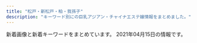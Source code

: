```yaml
---
title: "松戸・新松戸・柏・我孫子"
description: "キーワード別にの巨乳アジアン・チャイナエステ嬢情報をまとめました。"
---
```


新着画像と新着キーワードをまとめています。
2021年04月15日の情報です。

<DmmAffiliateIns />
<KeywordTable
  shops={
    [
    {
        "name": "Cucura \uff5e\u30ad\u30e5\u30ad\u30e5\u30e9\uff5e",
        "keywords": {
            "C": 34,
            "D": 21,
            "E": 2,
            "84": 1,
            "85": 5,
            "87": 5,
            "86": 11
        },
        "img_links": [
            "http://cucura.a1.ies.bz/upload/sites/38/2021/04/2021040210440536-549x824.jpg",
            "http://cucura.jpn.cm/photos/sites/38/2020/07/2020072712304399.jpg",
            "http://cucura.jpn.cm/images/staff_bj3.jpg",
            "http://cucura.jpn.cm/photos/sites/38/2021/02/2021022313322835.jpg",
            "http://cucura.jpn.cm/photos/sites/38/2020/05/2020051915203340.jpg",
            "http://cucura.jpn.cm/photos/sites/38/2019/01/2019011118544274.jpg",
            "http://cucura.jpn.cm/photos/sites/38/2020/08/202008021048430.jpg",
            "http://cucura.jpn.cm/images/s_link.jpg",
            "http://cucura.jpn.cm/photos/sites/38/2020/04/2020042818525231.jpg",
            "http://cucura.jpn.cm/photos/sites/38/2021/03/2021031510451450.jpg",
            "http://cucura.jpn.cm/photos/sites/38/2019/06/2019061810373645.jpg",
            "http://cucura.jpn.cm/images/room3.jpg",
            "http://cucura.jpn.cm/images/mobile.jpg",
            "http://cucura.jpn.cm/photos/sites/38/2019/01/2019011118544192.jpg",
            "http://cucura.jpn.cm/photos/sites/38/2020/11/2020110412483410.jpg",
            "http://cucura.jpn.cm/photos/sites/38/2020/09/2020092417191484.jpg",
            "http://cucura.jpn.cm/photos/sites/38/2019/01/201901111854428.jpg",
            "http://cucura.jpn.cm/images/s_news.jpg",
            "http://cucura.jpn.cm/images/room1.jpg",
            "http://cucura.jpn.cm/images/room4.jpg",
            "http://cucura.jpn.cm/photos/sites/38/2020/06/2020061614532971.jpg",
            "http://cucura.jpn.cm/photos/sites/38/2021/04/2021040210440536.jpg",
            "http://cucura.jpn.cm/photos/sites/38/2020/11/2020111613351458.jpg",
            "http://cucura.jpn.cm/photos/sites/38/2019/01/2019011118544314.jpg",
            "http://cucura.a1.ies.bz/upload/sites/38/2021/02/2021022313322835.jpg",
            "http://cucura.jpn.cm/photos/sites/38/2019/06/2019061911111315.jpg",
            "http://cucura.jpn.cm/images/s_staff.jpg",
            "http://cucura.jpn.cm/photos/sites/38/2019/06/2019061818212964.jpg",
            "http://cucura.jpn.cm/photos/sites/38/2020/06/2020061212481651.jpg",
            "http://cucura.jpn.cm/images/nbj3.jpg",
            "http://cucura.jpn.cm/photos/sites/38/2021/02/2021022712463364.jpg",
            "http://cucura.jpn.cm/photos/sites/38/2019/01/2019011118544320.jpg",
            "http://cucura.jpn.cm/images/top.png",
            "http://cucura.jpn.cm/photos/sites/38/2020/10/2020101017351457.jpg",
            "http://cucura.jpn.cm/photos/sites/38/2019/01/2019011118544338.jpg",
            "http://cucura.jpn.cm/images/room2.jpg",
            "http://cucura.jpn.cm/photos/sites/38/2020/04/2020040410210785.jpg",
            "http://cucura.jpn.cm/photos/sites/38/2020/08/202008121022473.jpg"
        ],
        "url": "http://cucura.jpn.cm/",
        "station": "JR\u67cf\u99c5\u6771\u53e3"
    },
    {
        "station": "JR\u5929\u738b\u53f0\u99c5\u5357\u53e3",
        "name": "\u862d\u306e\u82b1",
        "keywords": {
            "C": 14,
            "D": 6,
            "E": 1,
            "86": 3,
            "88": 2,
            "87": 2
        },
        "img_links": [
            "http://ran.est.cm/images/s_news.png",
            "http://ran.est.cm/images/room2.jpg",
            "http://ran.est.cm/images/room1.jpg",
            "http://ran.est.cm/images/girl-z1.jpg",
            "http://ran.est.cm/images/room4.jpg",
            "http://ran.est.cm/photos/sites/67/2020/07/2020070605425355.jpg",
            "http://ran.est.cm/images/service.jpg",
            "http://ran.est.cm/photos/sites/67/2020/10/2020102102090322.jpg",
            "http://ran.est.cm/images/girl-z2.jpg",
            "http://ran.est.cm/photos/sites/67/2020/09/2020091805522177.jpg",
            "http://ran.est.cm/photos/sites/67/2020/07/2020070605425221.jpg",
            "http://ran.est.cm/images/top.jpg",
            "http://ran.est.cm/photos/sites/67/2020/07/2020070605425151.jpg",
            "http://ran.est.cm/images/s_mobile.png",
            "http://ran.est.cm/images/s_staff.png",
            "http://ran.est.cm/images/room3.jpg",
            "http://ran.est.cm/images/s_pick.png",
            "http://ran.est.cm/photos/sites/67/2020/07/2020071705010645.jpg",
            "http://ran.est.cm/photos/sites/67/2020/07/2020070605424075.jpg"
        ],
        "url": "http://ran.est.cm/"
    },
    {
        "img_links": [
            "http://sora.jpn.cm/images/s_info.png",
            "http://sora.jpn.cm/images/4.jpg",
            "http://sora.jpn.cm/images/mobile.jpg",
            "http://sora.jpn.cm/photos/sites/31/2020/09/2020091914553512.jpg",
            "http://sora.jpn.cm/images/line1.png",
            "http://sora.jpn.cm/photos/sites/31/2021/03/202103021229346.jpg",
            "http://sora.jpn.cm/images/s_link.jpg",
            "http://sora.jpn.cm/images/room4.jpg",
            "http://sora.jpn.cm/photos/sites/31/2021/03/2021030212293613.jpg",
            "http://sora.jpn.cm/images/top.png",
            "http://sora.jpn.cm/images/room2.jpg",
            "http://sora.jpn.cm/images/3.jpg",
            "http://sora.jpn.cm/images/1.jpg",
            "http://sora.jpn.cm/photos/sites/31/2020/10/2020102911360879.jpg",
            "http://sora.jpn.cm/images/room3.jpg",
            "http://sora.jpn.cm/images/s_staff.jpg",
            "http://sora.jpn.cm/images/room1.jpg",
            "http://sora.jpn.cm/images/2.jpg"
        ],
        "url": "http://sora.jpn.cm/",
        "keywords": {
            "D": 20,
            "86": 5,
            "C": 12,
            "85": 15
        },
        "name": "\u60a0\u697d",
        "station": "JR\u5317\u677e\u6238\u99c5\u6771\u53e3"
    },
    {
        "keywords": {
            "E": 1,
            "86": 9,
            "D": 8
        },
        "name": "\u685c",
        "img_links": [
            "http://xn--vckg5a5c7c8c1czd.biz/img/ro1.jpg",
            "http://xn--vckg5a5c7c8c1czd.biz/img/top.jpg",
            "http://xn--vckg5a5c7c8c1czd.biz/img/rect.jpg",
            "http://xn--vckg5a5c7c8c1czd.biz/img/cg6.jpg",
            "http://xn--vckg5a5c7c8c1czd.biz/img/r1.jpg",
            "http://xn--vckg5a5c7c8c1czd.biz/img/cg9.jpg",
            "http://xn--vckg5a5c7c8c1czd.biz/img/cg2.jpg",
            "http://xn--vckg5a5c7c8c1czd.biz/img/syst.jpg",
            "http://xn--vckg5a5c7c8c1czd.biz/img/lint.jpg",
            "http://xn--vckg5a5c7c8c1czd.biz/img/acct.jpg",
            "http://xn--vckg5a5c7c8c1czd.biz/img/cg10.jpg",
            "http://xn--vckg5a5c7c8c1czd.biz/img/cg7.jpg",
            "http://xn--vckg5a5c7c8c1czd.biz/img/cg5.jpg",
            "http://xn--vckg5a5c7c8c1czd.biz/img/bb.png",
            "http://xn--vckg5a5c7c8c1czd.biz/img/r2.jpg",
            "http://xn--vckg5a5c7c8c1czd.biz/img/cg71.jpg",
            "http://xn--vckg5a5c7c8c1czd.biz/img/r4.jpg",
            "http://xn--vckg5a5c7c8c1czd.biz/img/r3.jpg",
            "http://xn--vckg5a5c7c8c1czd.biz/img/root.jpg",
            "http://xn--vckg5a5c7c8c1czd.biz/img/cg51.jpg",
            "http://xn--vckg5a5c7c8c1czd.biz/img/cg8.jpg",
            "http://xn--vckg5a5c7c8c1czd.biz/img/cg1.jpg",
            "http://xn--vckg5a5c7c8c1czd.biz/img/stat.jpg",
            "http://xn--vckg5a5c7c8c1czd.biz/img/cg3.jpg"
        ],
        "station": "JR\u677e\u6238\u99c5\u6771\u53e3",
        "url": "http://xn--vckg5a5c7c8c1czd.biz/"
    },
    {
        "station": "JR\u67cf\u99c5\u6771\u53e3",
        "name": "\u3055\u304f\u3089",
        "keywords": {
            "D": 8,
            "87": 6,
            "C": 12,
            "86": 2
        },
        "url": "http://www.sakura.esturl.com/",
        "img_links": [
            "http://www.sakura.esturl.com/images/coverParts.png",
            "http://www.sakura.esturl.com/files/004-02.jpg",
            "http://www.sakura.esturl.com/images/attention.png",
            "http://www.sakura.esturl.com/images/infoSlide01.jpg",
            "http://www.sakura.esturl.com/images/backlistbtn.png",
            "http://www.sakura.esturl.com/files/002.jpg",
            "http://www.sakura.esturl.com/files/002-02.jpg",
            "http://www.sakura.esturl.com/files/003-03.jpg",
            "http://www.sakura.esturl.com/files/001-03.jpg",
            "http://www.sakura.esturl.com/files/002-03.jpg",
            "http://www.sakura.esturl.com/files/003.jpg",
            "http://www.sakura.esturl.com/files/004.jpg",
            "http://www.sakura.esturl.com/files/001-02.jpg",
            "http://www.sakura.esturl.com/files/001.jpg",
            "http://www.sakura.esturl.com/files/004-03.jpg",
            "http://www.sakura.esturl.com/files/003-02.jpg"
        ]
    },
    {
        "keywords": {
            "C": 4,
            "86": 8,
            "87": 28,
            "D": 32
        },
        "img_links": [
            "http://www.momoen.relaxmens.com/files/005-02.jpg",
            "http://www.momoen.relaxmens.com/images/contentBottom.jpg",
            "http://www.momoen.relaxmens.com/images/barRecruit.png",
            "http://www.momoen.relaxmens.com/images/btnTop.png",
            "http://www.momoen.relaxmens.com/files/007-02.jpg",
            "http://www.momoen.relaxmens.com/images/concept.png",
            "http://www.momoen.relaxmens.com/files/005-03.jpg",
            "http://www.momoen.relaxmens.com/images/barAccess.png",
            "http://www.momoen.relaxmens.com/files/003-02.jpg",
            "http://www.momoen.relaxmens.com/images/barProfile.png",
            "http://www.momoen.relaxmens.com/files/005.jpg",
            "http://www.momoen.relaxmens.com/files/009.jpg",
            "http://www.momoen.relaxmens.com/files/003-03.jpg",
            "http://www.momoen.relaxmens.com/files/007-03.jpg",
            "http://www.momoen.relaxmens.com/files/012.jpg",
            "http://www.momoen.relaxmens.com/images/barLink.png",
            "http://www.momoen.relaxmens.com/files/012-02.jpg",
            "http://www.momoen.relaxmens.com/files/002.jpg",
            "http://www.momoen.relaxmens.com/files/003.jpg",
            "http://www.momoen.relaxmens.com/files/002-02.jpg",
            "http://www.momoen.relaxmens.com/files/011-02.jpg",
            "http://www.momoen.relaxmens.com/images/header.png",
            "http://www.momoen.relaxmens.com/files/009-03.jpg",
            "http://www.momoen.relaxmens.com/images/barProfileSche.png",
            "http://www.momoen.relaxmens.com/files/001.jpg",
            "http://www.momoen.relaxmens.com/files/012-03.jpg",
            "http://www.momoen.relaxmens.com/files/001-03.jpg",
            "http://www.momoen.relaxmens.com/files/011-03.jpg",
            "http://www.momoen.relaxmens.com/files/008.jpg",
            "http://www.momoen.relaxmens.com/files/002-03.jpg",
            "http://www.momoen.relaxmens.com/files/007.jpg",
            "http://www.momoen.relaxmens.com/files/011.jpg",
            "http://www.momoen.relaxmens.com/files/008-02.jpg",
            "http://www.momoen.relaxmens.com/images/time.png",
            "http://www.momoen.relaxmens.com/images/barSchedule.png",
            "http://www.momoen.relaxmens.com/files/001-02.jpg",
            "http://www.momoen.relaxmens.com/images/barTherapist.png",
            "http://www.momoen.relaxmens.com/images/backBtn.png",
            "http://www.momoen.relaxmens.com/files/008-03.jpg",
            "http://www.momoen.relaxmens.com/files/009-02.jpg",
            "http://www.momoen.relaxmens.com/images/barSystem.png"
        ],
        "url": "http://www.momoen.relaxmens.com/",
        "station": "\u65b0\u938c\u30f6\u8c37\u99c5",
        "name": "\u6843\u306e\u5712"
    },
    {
        "url": "http://raku.est-u.com/",
        "station": "\u516b\u67f1\u99c5",
        "img_links": [
            "http://raku.est-u.com/staff/ai.jpg",
            "http://raku.est-u.com/images/index_09.png",
            "http://raku.est-u.com/images/index_02.png",
            "http://raku.est-u.com/staff/riri.jpg",
            "http://raku.est-u.com/images/index2_10.png",
            "http://raku.est-u.com/images/index_08.png",
            "http://raku.est-u.com/images/faq.png",
            "http://raku.est-u.com/images/index_14.png",
            "http://raku.est-u.com/images/index_04.png",
            "http://raku.est-u.com/staff/yuri2.jpg",
            "http://raku.est-u.com/images/index_16.png",
            "http://raku.est-u.com/images/s2.jpg",
            "http://raku.est-u.com/images/s3.jpg",
            "http://raku.est-u.com/staff/haru.jpg",
            "http://raku.est-u.com/images/index_07.png",
            "http://raku.est-u.com/staff/aya.jpg",
            "http://raku.est-u.com/staff/risa2.jpg",
            "http://raku.est-u.com/staff/1.jpg",
            "http://raku.est-u.com/staff/momo.jpg",
            "http://raku.est-u.com/images/s4.jpg",
            "http://raku.est-u.com/images/s1.jpg",
            "http://raku.est-u.com/images/index3_10.png",
            "http://raku.est-u.com/images/staff.png",
            "http://raku.est-u.com/images/index_05.png",
            "http://raku.est-u.com/images/index_10.png",
            "http://raku.est-u.com/staff/haru2.jpg",
            "http://raku.est-u.com/images/index_15.png",
            "http://raku.est-u.com/images/index_11.png",
            "http://raku.est-u.com/staff/yuri.jpg",
            "http://raku.est-u.com/staff/risa.jpg",
            "http://raku.est-u.com/images/index_06.png"
        ],
        "name": "\u697d\u697d",
        "keywords": {}
    },
    {
        "keywords": {
            "83": 20,
            "85": 120,
            "E": 80,
            "D": 300,
            "86": 120,
            "87": 120
        },
        "url": "http://mitsuka.ests.jp/",
        "img_links": [
            "http://mitsuka.ests.jp/photos/sites/20/2019/10/2019100207010087.jpg",
            "http://mitsuka.ests.jp/images/room4.jpg",
            "http://mitsuka.ests.jp/photos/sites/20/2021/03/2021033108561634.jpg",
            "http://mitsuka.ests.jp/photos/sites/20/2021/01/2021011904014642.jpg",
            "http://mitsuka.ests.jp/photos/sites/20/2020/07/2020072003581899.jpg",
            "http://mitsuka.ests.jp/images/news.png",
            "http://mitsuka.ests.jp/images/s_link.png",
            "http://mitsuka.ests.jp/photos/sites/20/2019/12/2019121608040655.jpg",
            "http://mitsuka.ests.jp/images/top.png",
            "http://mitsuka.ests.jp/photos/sites/20/2020/06/202006080219203.jpg",
            "http://mitsuka.ests.jp/photos/sites/20/2021/03/2021031705374973.jpg",
            "http://mitsuka.ests.jp/images/s1.jpg",
            "http://mitsuka.ests.jp/photos/sites/20/2021/03/2021032604093987.jpg",
            "http://mitsuka.ests.jp/photos/sites/20/2020/01/2020011406585124.jpg",
            "http://mitsuka.ests.jp/photos/sites/20/2020/12/2020120104590314.jpg",
            "http://mitsuka.ests.jp/photos/sites/20/2021/03/2021030402004627.jpg",
            "http://mitsuka.ests.jp/images/room1.jpg",
            "http://mitsuka.ests.jp/photos/sites/20/2020/02/2020022006113363.jpg",
            "http://mitsuka.ests.jp/photos/sites/20/2019/10/2019100207010162.jpg",
            "http://mitsuka.ests.jp/photos/sites/20/2021/04/202104060341481.jpg",
            "http://mitsuka.ests.jp/photos/sites/20/2021/03/2021030906423794.jpg",
            "http://mitsuka.ests.jp/images/mobile.jpg",
            "http://mitsuka.ests.jp/images/s3.jpg",
            "http://mitsuka.ests.jp/images/room3.jpg",
            "http://mitsuka.ests.jp/photos/sites/20/2020/06/2020062205143284.jpg",
            "http://mitsuka.ests.jp/photos/sites/20/2020/10/2020102808032533.jpg",
            "http://mitsuka.ests.jp/images/s_staff.png",
            "http://mitsuka.ests.jp/photos/sites/20/2020/10/2020100907545181.jpg",
            "http://mitsuka.ests.jp/images/room2.jpg",
            "http://mitsuka.ests.jp/photos/sites/20/2019/12/2019121608053268.jpg"
        ],
        "station": "\u6d41\u5c71\u304a\u304a\u305f\u304b\u306e\u68ee\u99c5\u6771\u53e3",
        "name": "\u871c\u82b1\uff5e\u307f\u3064\u304b\uff5e"
    },
    {
        "url": "http://koukoku.xyz/fairy/",
        "name": "\u30d5\u30a7\u30a2\u30ea-\u30c6\u30fc\u30eb",
        "keywords": {
            "85": 1,
            "95": 1,
            "C": 1,
            "90": 2,
            "D": 1,
            "91": 1,
            "F": 3
        },
        "img_links": [
            "http://koukoku.xyz/fairy/css/foot01.jpg",
            "http://koukoku.xyz/fairy/css/staff/staff07-a.png",
            "http://koukoku.xyz/fairy/css/staff/staff005-b.png",
            "http://koukoku.xyz/fairy/css/staff/staff0003-b.png",
            "http://koukoku.xyz/fairy/css/m-top004.jpg",
            "http://koukoku.xyz/fairy/images/call.png",
            "http://koukoku.xyz/fairy/css/cam-01.jpg",
            "http://koukoku.xyz/fairy/css/m-head03.jpg",
            "http://koukoku.xyz/fairy/css/staff/staff006-b.png",
            "http://koukoku.xyz/fairy/css/staff/staff0004-b.png"
        ],
        "station": "JR\u65b0\u516b\u67f1\u99c5"
    },
    {
        "name": "heart Peace \u99ac\u6a4b",
        "keywords": {},
        "img_links": [],
        "url": "https://heartpeace-mabashi.business.site/",
        "station": "JR\u99ac\u6a4b\u99c5\u897f\u53e3"
    },
    {
        "name": "\u30df\u30eb\u30ad\u30fc",
        "station": "JR\u5357\u67cf\u99c5\u897f\u53e3",
        "img_links": [
            "http://melpomene-est.xyz/images/cg10.jpg",
            "http://melpomene-est.xyz/images/b3.jpg",
            "http://melpomene-est.xyz/images/b6.jpg",
            "http://melpomene-est.xyz/images/cg03.jpg",
            "http://melpomene-est.xyz/images/b4.jpg",
            "http://melpomene-est.xyz/images/rosel.png",
            "http://melpomene-est.xyz/images/cg01.jpg",
            "http://melpomene-est.xyz/images/b5.jpg",
            "http://melpomene-est.xyz/images/cg07.jpg",
            "http://melpomene-est.xyz/images/cg06.jpg",
            "http://melpomene-est.xyz/images/cg05.jpg",
            "http://melpomene-est.xyz/images/b2.jpg",
            "http://melpomene-est.xyz/images/tel.png",
            "http://melpomene-est.xyz/images/cg02.jpg",
            "http://melpomene-est.xyz/images/cg091.jpg",
            "http://melpomene-est.xyz/images/b1.jpg",
            "http://melpomene-est.xyz/images/cg09.jpg",
            "http://melpomene-est.xyz/images/roser.png"
        ],
        "keywords": {
            "86": 46
        },
        "url": "http://melpomene-est.xyz/"
    },
    {
        "name": "MasKINGDOM\uff5e\u30de\u30b9\u30ad\u30f3\u30b0\u30c0\u30e0",
        "keywords": {
            "88": 2,
            "D": 4,
            "87": 6,
            "89": 4,
            "E": 8
        },
        "station": "JR\u67cf\u99c5\u6771\u53e3",
        "url": "http://www.maskingdom.esturl.com/",
        "img_links": [
            "http://www.maskingdom.esturl.com/photo_news/upimg/754985a09a8eff3433_2.jpg",
            "http://www.maskingdom.esturl.com/files/006-02.jpg",
            "http://www.maskingdom.esturl.com/images/m-top-right04.jpg",
            "http://www.maskingdom.esturl.com/images/m-top02.jpg",
            "http://www.maskingdom.esturl.com/images/m-top-right03.jpg",
            "http://www.maskingdom.esturl.com/photo_news/upimg/7290260764606657f4_0.jpg",
            "http://www.maskingdom.esturl.com/images/m-top-right02.jpg",
            "http://www.maskingdom.esturl.com/files/006.jpg",
            "http://www.maskingdom.esturl.com/images/top-left01.jpg",
            "http://www.maskingdom.esturl.com/photo_news/upimg/754985a09a8eff3433_0.jpg",
            "http://www.maskingdom.esturl.com/images/m-head.jpg",
            "http://www.maskingdom.esturl.com/images/m-right.jpg",
            "http://www.maskingdom.esturl.com/files/003-02.jpg",
            "http://www.maskingdom.esturl.com/files/005-02.jpg",
            "http://www.maskingdom.esturl.com/images/m-top-right01.jpg",
            "http://www.maskingdom.esturl.com/images/m-left.jpg",
            "http://www.maskingdom.esturl.com/images/call.png",
            "http://www.maskingdom.esturl.com/files/004.jpg",
            "http://www.maskingdom.esturl.com/files/001.jpg",
            "http://www.maskingdom.esturl.com/files/004-02.jpg",
            "http://www.maskingdom.esturl.com/photo_news/upimg/754985a09a8eff3433_1.jpg",
            "http://www.maskingdom.esturl.com/images/m-top03.jpg",
            "http://www.maskingdom.esturl.com/files/002-02.jpg",
            "http://www.maskingdom.esturl.com/files/005.jpg",
            "http://www.maskingdom.esturl.com/images/m-yejiao.jpg",
            "http://www.maskingdom.esturl.com/files/003.jpg",
            "http://www.maskingdom.esturl.com/files/002.jpg",
            "http://www.maskingdom.esturl.com/files/001-02.jpg"
        ]
    },
    {
        "station": "JR\u5929\u738b\u53f0\u99c5\u5357\u53e3",
        "name": "\u7d50YUI",
        "keywords": {},
        "img_links": [],
        "url": "https://yui-aroma.com/"
    },
    {
        "name": "LOVER",
        "keywords": {
            "87": 1,
            "88": 1,
            "89": 1,
            "86": 1
        },
        "url": "http://es-candy.work/",
        "img_links": [
            "http://es-candy.work/sp/images/interior_t.jpg",
            "http://es-candy.work/images/1.jpg",
            "http://es-candy.work/images/ac1.jpg",
            "http://es-candy.work/images/interior_t.jpg",
            "http://es-candy.work/sp/img/nanami1.jpg",
            "http://es-candy.work/images/sisu_t.jpg",
            "http://es-candy.work/images/sys2.jpg",
            "http://es-candy.work/sp/images/sys1.jpg",
            "http://es-candy.work/images/int3.jpg",
            "http://es-candy.work/sp/images/ac1.jpg",
            "http://es-candy.work/staff/nanami.jpg",
            "http://es-candy.work/sp/img/sati1.jpg",
            "http://es-candy.work/images/staff_t.jpg",
            "http://es-candy.work/images/head.jpg",
            "http://es-candy.work/images/rec1.jpg",
            "http://es-candy.work/img/nanami1.jpg",
            "http://es-candy.work/sp/images/head.jpg",
            "http://es-candy.work/sp/images/news.jpg",
            "http://es-candy.work/sp/images/top.jpg",
            "http://es-candy.work/sp/images/ac2.jpg",
            "http://es-candy.work/sp/images/comment.jpg",
            "http://es-candy.work/sp/images/footer.jpg",
            "http://es-candy.work/sp/images/sys2.jpg",
            "http://es-candy.work/images/3.jpg",
            "http://es-candy.work/sp/images/int2.jpg",
            "http://es-candy.work/sp/images/int1.jpg",
            "http://es-candy.work/sp/images/tel.jpg",
            "http://es-candy.work/sp/images/int3.jpg",
            "http://es-candy.work/images/2.jpg",
            "http://es-candy.work/images/int4.jpg",
            "http://es-candy.work/sp/images/rec2.jpg",
            "http://es-candy.work/sp/menu/interior.jpg",
            "http://es-candy.work/sp/img/yui1.jpg",
            "http://es-candy.work/sp/images/sisu.jpg",
            "http://es-candy.work/images/sisu2.jpg",
            "http://es-candy.work/sp/images/staff_t.jpg",
            "http://es-candy.work/images/4.jpg",
            "http://es-candy.work/staff/yui.jpg",
            "http://es-candy.work/sp/staff/nanami.jpg",
            "http://es-candy.work/images/sm.jpg",
            "http://es-candy.work/sp/staff/yui.jpg",
            "http://es-candy.work/images/sys1.jpg",
            "http://es-candy.work/sp/images/pc.jpg",
            "http://es-candy.work/staff/sati.jpg",
            "http://es-candy.work/sp/menu/home.jpg",
            "http://es-candy.work/images/ac2.jpg",
            "http://es-candy.work/img/sati1.jpg",
            "http://es-candy.work/images/tgirl.jpg",
            "http://es-candy.work/images/up.png",
            "http://es-candy.work/images/sisu1.jpg",
            "http://es-candy.work/images/int2.jpg",
            "http://es-candy.work/sp/img/rina1.jpg",
            "http://es-candy.work/sp/menu/staff.jpg",
            "http://es-candy.work/staff/rina.jpg",
            "http://es-candy.work/img/yui1.jpg",
            "http://es-candy.work/sp/images/newsb.jpg",
            "http://es-candy.work/images/int1.jpg",
            "http://es-candy.work/images/tr.jpg",
            "http://es-candy.work/sp/staff/sati.jpg",
            "http://es-candy.work/sp/staff/rina.jpg",
            "http://es-candy.work/sp/images/rec1.jpg",
            "http://es-candy.work/img/rina1.jpg",
            "http://es-candy.work/sp/images/int4.jpg",
            "http://es-candy.work/images/news.jpg",
            "http://es-candy.work/images/rec2.jpg",
            "http://es-candy.work/sp/images/topgirl.jpg"
        ],
        "station": "JR\u65b0\u677e\u6238\u99c5"
    },
    {
        "keywords": {},
        "img_links": [
            "http://www.a-hitomebore.info/uploads/hitomebore/2017/06/IMG_81123-300x151.jpg",
            "http://www.a-hitomebore.info/uploads/hitomebore/2010/02/sys3.jpg",
            "http://www.a-hitomebore.info/uploads/hitomebore/2010/02/m04.jpg",
            "http://www.a-hitomebore.info/uploads/hitomebore/2015/02/head1.jpg",
            "http://www.a-hitomebore.info/uploads/hitomebore/2010/02/m06.jpg",
            "http://www.a-hitomebore.info/uploads/hitomebore/2020/12/0E1C34DF-7842-44BF-9E9D-5D53DCA1A56D.jpeg",
            "http://www.a-hitomebore.info/uploads/hitomebore/2010/02/m1.jpg",
            "http://www.a-hitomebore.info/uploads/hitomebore/2018/02/kumi.jpg",
            "http://www.a-hitomebore.info/uploads/hitomebore/2010/02/m05.jpg",
            "http://www.a-hitomebore.info/uploads/hitomebore/2010/02/m2.jpg",
            "http://www.a-hitomebore.info/uploads/hitomebore/2010/02/m5.jpg",
            "http://www.a-hitomebore.info/uploads/hitomebore/2010/02/room-5.jpg",
            "http://www.a-hitomebore.info/uploads/hitomebore/2010/02/m4.jpg",
            "http://www.a-hitomebore.info/uploads/hitomebore/2017/12/kina20172.jpg",
            "http://www.a-hitomebore.info/uploads/hitomebore/2010/02/m03.jpg",
            "http://www.a-hitomebore.info/uploads/hitomebore/images/no-photo.jpg",
            "http://www.a-hitomebore.info/uploads/hitomebore/2010/02/room-4.jpg",
            "http://www.a-hitomebore.info/uploads/hitomebore/2010/02/room-1.jpg",
            "http://www.a-hitomebore.info/uploads/hitomebore/2011/09/dajie.jpg",
            "http://www.a-hitomebore.info/uploads/hitomebore/2017/12/kina2017121.jpg",
            "http://www.a-hitomebore.info/uploads/hitomebore/2010/02/m6.jpg",
            "http://www.a-hitomebore.info/uploads/hitomebore/2010/02/room-6.jpg",
            "http://www.a-hitomebore.info/uploads/hitomebore/2021/01/5D8218E4-AF3F-4C3E-BD0E-5351227C492D.jpeg",
            "http://www.a-hitomebore.info/uploads/hitomebore/2010/02/m3.jpg",
            "http://www.a-hitomebore.info/uploads/hitomebore/2020/10/F3A49FB4-848F-4AE1-A598-5EF2811C0E62.jpeg",
            "http://www.a-hitomebore.info/uploads/hitomebore/2010/02/m02.jpg",
            "http://www.a-hitomebore.info/uploads/hitomebore/2010/02/room-2.jpg",
            "http://www.a-hitomebore.info/uploads/hitomebore/2017/10/risa201710.jpg",
            "http://www.a-hitomebore.info/uploads/hitomebore/2010/02/campiagn7.jpg",
            "http://www.a-hitomebore.info/uploads/hitomebore/2010/02/room-3.jpg",
            "http://www.a-hitomebore.info/uploads/hitomebore/2010/02/m01.jpg"
        ],
        "name": "\u3072\u3068\u3081\u307c\u308c",
        "station": "JR\u65b0\u516b\u67f1\u99c5",
        "url": "http://www.a-hitomebore.info/"
    },
    {
        "keywords": {},
        "img_links": [
            "http://hujinohana.este88.com/img/r01.jpg",
            "http://hujinohana.este88.com/images/qr.jpg",
            "http://hujinohana.este88.com/img/r03.jpg",
            "http://hujinohana.este88.com/img/r02.jpg",
            "http://hujinohana.este88.com/images/info.png",
            "http://hujinohana.este88.com/gals/yuri1.jpg",
            "http://hujinohana.este88.com/img/r05.jpg",
            "http://hujinohana.este88.com/images/kp3.png",
            "http://hujinohana.este88.com/gals/yuki1.jpg",
            "http://hujinohana.este88.com/gals/risa1.jpg",
            "http://hujinohana.este88.com/gals/yuyu1.jpg",
            "http://hujinohana.este88.com/img/r04.jpg",
            "http://hujinohana.este88.com/gals/eri1.jpg",
            "http://hujinohana.este88.com/images/kp2.png",
            "http://hujinohana.este88.com/images/mens-esthe2.png",
            "http://hujinohana.este88.com/gals/coco1.jpg",
            "http://hujinohana.este88.com/gals/emiri1.jpg",
            "http://hujinohana.este88.com/images/kp1.png"
        ],
        "station": "JR\u65b0\u677e\u6238\u99c5",
        "url": "http://hujinohana.este88.com/",
        "name": "\u85e4\u306e\u82b1"
    },
    {
        "name": "\u305b\u305b\u3089\u304e",
        "img_links": [
            "http://aroma-esthe.biz/css/staff/staff03.png",
            "http://aroma-esthe.biz/css/staff/staff05.png",
            "http://aroma-esthe.biz/css/m-top02.jpg",
            "http://aroma-esthe.biz/css/m-yejiao.jpg",
            "http://aroma-esthe.biz/css/staff/staff01.png",
            "http://aroma-esthe.biz/css/staff/staff04.png",
            "http://aroma-esthe.biz/css/m-left.jpg",
            "http://aroma-esthe.biz/css/m-top-right01.jpg",
            "http://aroma-esthe.biz/css/staff/staff02.png",
            "http://aroma-esthe.biz/css/m-right.jpg",
            "http://aroma-esthe.biz/css/staff/staff06.png",
            "http://aroma-esthe.biz/css/m-top-right04.jpg",
            "http://aroma-esthe.biz/images/call.png",
            "http://aroma-esthe.biz/css/m-top-right02.jpg",
            "http://aroma-esthe.biz/css/top-left01.jpg",
            "http://aroma-esthe.biz/css/m-top-right03.jpg",
            "http://aroma-esthe.biz/css/m-head.jpg"
        ],
        "url": "http://aroma-esthe.biz/",
        "station": "JR\u65b0\u516b\u67f1\u99c5",
        "keywords": {}
    },
    {
        "img_links": [
            "http://tagurou.xyz.mn/images/s_link.jpg",
            "http://tagurou.xyz.mn/photos/sites/6/2020/03/2020030706483054.jpg",
            "http://tagurou.xyz.mn/images/s_news.jpg",
            "http://tagurou.xyz.mn/images/info.jpg",
            "http://tagurou.xyz.mn/images/s_staff.jpg",
            "http://tagurou.xyz.mn/images/mobile.jpg",
            "http://tagurou.xyz.mn/photos/sites/6/2020/01/2020010910135316.jpg",
            "http://tagurou.xyz.mn/photos/sites/6/2019/12/2019122007323851.jpg",
            "http://tagurou.xyz.mn/photos/sites/6/2019/03/2019030416515471.jpg",
            "http://tagurou.xyz.mn/images/room1.jpg",
            "http://tagurou.xyz.mn/images/room2.jpg",
            "http://tagurou.xyz.mn/images/room4.jpg",
            "http://tagurou.xyz.mn/images/room3.jpg",
            "http://tagurou.xyz.mn/photos/sites/6/2020/03/2020030706483424.jpg",
            "http://tagurou.xyz.mn/images/top.jpg",
            "http://tagurou.xyz.mn/photos/sites/6/2020/11/2020113008475911.jpg",
            "http://tagurou.xyz.mn/photos/sites/6/2020/01/202001030529215.jpg"
        ],
        "station": "JR\u65b0\u516b\u67f1\u99c5",
        "keywords": {
            "88": 1,
            "C": 14,
            "D": 5,
            "85": 3,
            "86": 2,
            "E": 1
        },
        "url": "http://tagurou.xyz.mn/",
        "name": "\u7652\u3057\u306e\u5bb6"
    },
    {
        "station": "JR\u5357\u67cf\u99c5\u897f\u53e3",
        "img_links": [
            "http://e-yu.link/images/flash2.png",
            "http://e-yu.link/images/mobile.jpg",
            "http://e-yu.link/images/girl2.jpg",
            "http://e-yu.link/images/girl1.jpg",
            "http://e-yu.link/images/flash.png",
            "http://e-yu.link/images/top.png",
            "http://e-yu.link/images/girl3.jpg",
            "http://e-yu.link/images/g0.jpg",
            "http://e-yu.link/images/fuctiom.jpg"
        ],
        "url": "http://e-yu.link/",
        "keywords": {
            "C": 10
        },
        "name": "\u611b"
    },
    {
        "station": "JR\u677e\u6238\u99c5\u897f\u53e3",
        "name": "\u695a\u3005\u5c4b",
        "keywords": {
            "C": 1,
            "89": 3,
            "D": 1,
            "87": 1
        },
        "url": "http://sosoya.est888.com/",
        "img_links": [
            "http://sosoya.est888.com/css/nav/nav05.png",
            "http://sosoya.est888.com/css/nav/nav03.png",
            "http://sosoya.est888.com/css/staff/staff-02.jpg",
            "http://sosoya.est888.com/css/top004.jpg",
            "http://sosoya.est888.com/css/staff/naiyo01.png",
            "http://sosoya.est888.com/css/nav/nav02.png",
            "http://sosoya.est888.com/css/nav/nav01.png",
            "http://sosoya.est888.com/css/staff/staff-01.jpg",
            "http://sosoya.est888.com/css/head01.jpg",
            "http://sosoya.est888.com/css/top01.jpg",
            "http://sosoya.est888.com/css/right.png",
            "http://sosoya.est888.com/css/staff/staff-04.jpg",
            "http://sosoya.est888.com/css/staff/staff-03.jpg",
            "http://sosoya.est888.com/css/staff/naiyo02.png",
            "http://sosoya.est888.com/css/top02.jpg",
            "http://sosoya.est888.com/css/nav/nav04.png",
            "http://sosoya.est888.com/css/nav/nav06.png",
            "http://sosoya.est888.com/css/left.png"
        ]
    },
    {
        "img_links": [
            "http://sobaniirune.iest.jp/images/top/top_05.jpg",
            "http://sobaniirune.iest.jp/images/top/top_01.jpg",
            "http://sobaniirune.iest.jp/images/top/top_02.jpg",
            "http://sobaniirune.iest.jp/images/top/top_08.png",
            "http://sobaniirune.iest.jp/images/home/top.jpg",
            "http://sobaniirune.iest.jp/images/top/top_03.jpg",
            "http://sobaniirune.iest.jp/images/top/top_04.jpg",
            "http://sobaniirune.iest.jp/images/staff_image/staf_04a.jpg",
            "http://sobaniirune.iest.jp/images/top/top_06.jpg",
            "http://sobaniirune.iest.jp/images/page_top.png"
        ],
        "station": "JR\u99ac\u6a4b\u99c5\u897f\u53e3",
        "name": "\u305d\u3070\u306b\u3044\u308b\u306d",
        "url": "http://sobaniirune.iest.jp/",
        "keywords": {}
    },
    {
        "keywords": {
            "C": 9
        },
        "img_links": [
            "http://www.e-lstar.com/img/head.png",
            "http://www.e-lstar.com/img/mess.png",
            "http://www.e-lstar.com/staff/momo/01.png",
            "http://www.e-lstar.com/staff/lee/01.png",
            "http://www.e-lstar.com/staff/miki/01.png",
            "http://www.e-lstar.com/pic/top.jpg",
            "http://www.e-lstar.com/staff/yuka/01.png",
            "http://www.e-lstar.com/staff/emi/01.png",
            "http://www.e-lstar.com/i/files/homeimg.jpg",
            "http://www.e-lstar.com/staff/mimi/01.png",
            "http://www.e-lstar.com/img/tea.png"
        ],
        "station": "JR\u5357\u67cf\u99c5\u897f\u53e3",
        "url": "http://www.e-lstar.com/",
        "name": "\u30a2\u30ab\u30b9\u30ea\u3086\u304b\u308a"
    },
    {
        "name": "\u3059\u307f\u308c",
        "station": "JR\u65b0\u677e\u6238\u99c5",
        "url": "https://sumire08.com/",
        "keywords": {},
        "img_links": [
            "https://sumire08.com/wp-content/uploads/2020/09/26A536F1-D971-4250-B6B1-462478AF073D-160x90.jpeg",
            "https://sumire08.com/wp-content/uploads/2019/07/WeChat-Image_20190726200941.jpg",
            "https://sumire08.com/wp-content/uploads/2019/06/88DA8E06-DC87-471F-97D2-9B35F6C1EAF9-320x180.jpeg",
            "https://sumire08.com/wp-content/uploads/2019/03/GK069_350A.jpg",
            "https://sumire08.com/wp-content/uploads/2019/03/21E4A043-87C3-4B75-895F-E0FBDC8E99A9.jpeg",
            "https://sumire08.com/wp-content/uploads/2020/09/74EB8777-E396-43D8-8098-FFF449CF98DB-644x1024.jpeg",
            "https://sumire08.com/wp-content/uploads/2019/04/76DD58DB-FDAE-4D56-BA5A-8B8E3F779211.jpeg",
            "https://sumire08.com/wp-content/uploads/2020/09/44A30A8D-E1A7-479A-BDD3-B7EAC5E292BD-614x1024.jpeg",
            "https://sumire08.com/wp-content/uploads/2019/07/56009B85-F870-4B3B-9FF8-21CD8C0EC755-120x68.jpeg",
            "https://sumire08.com/wp-content/uploads/2019/06/EB745AF9-1651-4266-B473-E84442AAE4A6-120x68.jpeg",
            "https://sumire08.com/wp-content/uploads/2019/03/flower-back1049-160x90.jpg",
            "https://sumire08.com/wp-content/uploads/2019/06/4D842BE5-A516-461E-84CF-083FDE3D5314-160x90.jpeg",
            "https://sumire08.com/wp-content/uploads/2019/06/88DA8E06-DC87-471F-97D2-9B35F6C1EAF9-160x90.jpeg",
            "https://sumire08.com/wp-content/uploads/2020/09/25417438-E741-4545-8F8C-7CDFA7B1999B-120x68.jpeg",
            "https://sumire08.com/wp-content/uploads/2019/03/B6BB0A08-2659-4F1B-BCF6-F5FE2B6F3701.jpeg",
            "https://sumire08.com/wp-content/uploads/2019/06/88DA8E06-DC87-471F-97D2-9B35F6C1EAF9.jpeg",
            "https://sumire08.com/wp-content/uploads/2019/03/bk004-1.jpg",
            "https://sumire08.com/wp-content/uploads/2021/03/BEAB89DD-36A4-430C-86AF-25C6D5175B56-160x90.png",
            "https://sumire08.com/wp-content/uploads/2020/11/ACE363F2-F98D-48C1-84E6-EC0D7CEFEC29-160x90.jpeg",
            "https://sumire08.com/wp-content/uploads/2019/09/\u30b3\u30f3\u30c6\u30f3\u30c41A.jpg",
            "https://sumire08.com/wp-content/uploads/2019/06/91EF6A88-6DC3-4B2F-8DE4-92D3FC336C49.jpeg",
            "https://sumire08.com/wp-content/uploads/2019/03/245F4F25-D9B5-4281-8445-3C18965D3FDC.jpeg",
            "https://sumire08.com/wp-content/uploads/2019/03/4EBE579C-CE3E-4804-8620-E11E8D58FB25.jpeg",
            "https://sumire08.com/wp-content/uploads/2019/09/\u30e2\u30d0\u30a4\u30eb\u7528\u30b9\u30e9\u30a4\u30c0\u30fc\u30a4\u30e1\u30fc\u30b8\u4e2d\u5fc31.jpg",
            "https://sumire08.com/wp-content/uploads/2019/07/836D4D0B-3584-48E2-960E-AEDE1593D320.jpeg",
            "https://sumire08.com/wp-content/uploads/2019/07/0198D22C-A5E9-448B-8246-2D1FD87415E9-160x90.jpeg",
            "https://sumire08.com/wp-content/uploads/2019/06/91EF6A88-6DC3-4B2F-8DE4-92D3FC336C49-160x90.jpeg",
            "https://sumire08.com/wp-content/uploads/2019/04/056E9668-8936-4183-9339-0EC56BB0B591.jpeg",
            "https://sumire08.com/wp-content/uploads/2019/03/8061AAED-5A22-454C-9644-258D4AAA56D9.jpeg",
            "https://sumire08.com/wp-content/uploads/2019/09/12791E13-31BE-4C40-A77F-A967E5FB1622.jpeg",
            "https://sumire08.com/wp-content/uploads/2020/09/898DFBCC-F518-4ADA-8E86-C6273285E9FE-160x90.jpeg",
            "https://sumire08.com/wp-content/uploads/2019/03/gahag-0115202049.jpg",
            "https://sumire08.com/wp-content/uploads/2019/03/flower-back1049.jpg",
            "https://sumire08.com/wp-content/uploads/2020/11/ACE363F2-F98D-48C1-84E6-EC0D7CEFEC29-620x1024.jpeg",
            "https://sumire08.com/wp-content/uploads/2019/07/56009B85-F870-4B3B-9FF8-21CD8C0EC755-160x90.jpeg",
            "https://sumire08.com/wp-content/uploads/2019/03/GK035_350A.jpg",
            "https://sumire08.com/wp-content/uploads/2020/09/C4AAD404-2CE0-491A-A0AB-7658AD4D3871-160x90.jpeg",
            "https://sumire08.com/wp-content/uploads/2021/03/BEAB89DD-36A4-430C-86AF-25C6D5175B56.png",
            "https://sumire08.com/wp-content/uploads/2021/01/530A7214-3FCA-4354-AF63-D6B0D158BF0D-160x90.jpeg",
            "https://sumire08.com/wp-content/uploads/2019/03/\u30ab\u30e9\u30e0\u5185-120x68.jpg",
            "https://sumire08.com/wp-content/uploads/2019/03/GK061_350A.jpg",
            "https://sumire08.com/wp-content/uploads/2019/04/76DD58DB-FDAE-4D56-BA5A-8B8E3F779211-160x90.jpeg",
            "https://sumire08.com/wp-content/uploads/2019/07/0198D22C-A5E9-448B-8246-2D1FD87415E9-300x180.jpeg",
            "https://sumire08.com/wp-content/uploads/2019/11/CB7C5602-C72C-4411-B9CC-01716D5C20FF-160x90.jpeg",
            "https://sumire08.com/wp-content/uploads/2020/09/898DFBCC-F518-4ADA-8E86-C6273285E9FE-120x68.jpeg",
            "https://sumire08.com/wp-content/uploads/2019/11/144EB8A6-C0BD-469C-A92E-9B06ED8B45C4-160x90.jpeg",
            "https://sumire08.com/wp-content/uploads/2019/07/0198D22C-A5E9-448B-8246-2D1FD87415E9-300x200.jpeg",
            "https://sumire08.com/wp-content/uploads/2020/09/898DFBCC-F518-4ADA-8E86-C6273285E9FE-320x180.jpeg",
            "https://sumire08.com/wp-content/uploads/2019/03/main1920-1-120x68.jpg",
            "https://sumire08.com/wp-content/uploads/2019/03/GK059_350A.jpg",
            "https://sumire08.com/wp-content/uploads/2019/03/main1920-1-160x90.jpg",
            "https://sumire08.com/wp-content/uploads/2019/03/1150EB8A-7284-4825-AF6E-AAD665667452.jpeg",
            "https://sumire08.com/wp-content/uploads/2020/09/83419704-8AFB-4BAF-B5EC-E2B52BD5DF7C-160x90.jpeg",
            "https://sumire08.com/wp-content/uploads/2019/07/1B69056E-3F5C-4E99-8B7F-71E6004F2AB9-300x200.jpeg",
            "https://sumire08.com/wp-content/uploads/2019/07/56009B85-F870-4B3B-9FF8-21CD8C0EC755-300x180.jpeg",
            "https://sumire08.com/wp-content/uploads/2020/09/619B0F47-FB65-4ABE-8732-303480020B26-160x90.jpeg",
            "https://sumire08.com/wp-content/uploads/2019/07/1B69056E-3F5C-4E99-8B7F-71E6004F2AB9-160x90.jpeg",
            "https://sumire08.com/wp-content/uploads/2020/09/898DFBCC-F518-4ADA-8E86-C6273285E9FE.jpeg",
            "https://sumire08.com/wp-content/uploads/2021/03/0E5A8739-FE27-471F-B978-65F978347D00.jpeg",
            "https://sumire08.com/wp-content/uploads/2019/03/AF65B64C-99C1-4847-BF54-54CAEBB2E70D-120x68.jpeg",
            "https://sumire08.com/wp-content/uploads/2020/09/62CA6408-939F-4134-9960-F2C8C414D0EC-160x90.jpeg",
            "https://sumire08.com/wp-content/uploads/2019/03/\u30ab\u30e9\u30e0\u51852.jpg",
            "https://sumire08.com/wp-content/uploads/2019/06/FA1314BC-C8A1-428B-A668-A693A8969285-160x90.jpeg",
            "https://sumire08.com/wp-content/uploads/2019/06/FA1314BC-C8A1-428B-A668-A693A8969285-120x68.jpeg",
            "https://sumire08.com/wp-content/uploads/2019/07/1B69056E-3F5C-4E99-8B7F-71E6004F2AB9-300x180.jpeg",
            "https://sumire08.com/wp-content/uploads/2019/04/321B3864-B704-4F0A-90DA-22A3998EA845-160x90.jpeg",
            "https://sumire08.com/wp-content/uploads/2019/03/AF856AB1-4F49-4CF8-B4DF-B0C333520A91-120x68.jpeg",
            "https://sumire08.com/wp-content/uploads/2019/07/1B69056E-3F5C-4E99-8B7F-71E6004F2AB9-120x68.jpeg",
            "https://sumire08.com/wp-content/uploads/2019/06/88DA8E06-DC87-471F-97D2-9B35F6C1EAF9-120x68.jpeg",
            "https://sumire08.com/wp-content/uploads/2019/03/\u30ab\u30e9\u30e0\u5185-160x90.jpg",
            "https://sumire08.com/wp-content/uploads/2019/06/FA1314BC-C8A1-428B-A668-A693A8969285-320x180.jpeg",
            "https://sumire08.com/wp-content/uploads/2019/04/S__1425426-120x68.jpg",
            "https://sumire08.com/wp-content/uploads/2019/09/top_03.jpg",
            "https://sumire08.com/wp-content/themes/cocoon-master/images/no-image-160.png",
            "https://sumire08.com/wp-content/uploads/2020/09/DC01A3CA-FF4D-4AC3-8B2E-1519635952C3-160x90.jpeg",
            "https://sumire08.com/wp-content/uploads/2020/09/C4DE7C44-6432-4BEF-963C-6B836897424D-160x90.jpeg",
            "https://sumire08.com/wp-content/uploads/2019/09/EB42FB7E-BD9E-4F28-9D22-7A60CCAA617C.jpeg",
            "https://sumire08.com/wp-content/uploads/2019/05/S__2785293.jpg",
            "https://sumire08.com/wp-content/uploads/2019/03/5BF21ED1-6E3F-40F5-90F5-AFF002B0F4D1.jpeg",
            "https://sumire08.com/wp-content/uploads/2019/09/\u30e2\u30d0\u30a4\u30eb\u7528\u30b9\u30e9\u30a4\u30c0\u30fc\u30a4\u30e1\u30fc\u30b8\u4e2d\u5fc32.jpg",
            "https://sumire08.com/wp-content/uploads/2020/09/619B0F47-FB65-4ABE-8732-303480020B26-120x68.jpeg",
            "https://sumire08.com/wp-content/uploads/2019/06/FA1314BC-C8A1-428B-A668-A693A8969285.jpeg",
            "https://sumire08.com/wp-content/uploads/2019/03/9C050184-A4D0-4E0F-A6CD-193C7568CE47-320x180.jpeg",
            "https://sumire08.com/wp-content/uploads/2019/07/0198D22C-A5E9-448B-8246-2D1FD87415E9-120x68.jpeg"
        ]
    },
    {
        "name": "\u30ad\u30e5\u30fc\u30c8\u30ac\u30fc\u30eb",
        "img_links": [
            "http://cutegirl.este88.com/images/main1.jpg",
            "http://cutegirl.este88.com/images/kp.png",
            "http://cutegirl.este88.com/images/esthe1.jpg",
            "http://cutegirl.este88.com/images/sys2.jpg",
            "http://cutegirl.este88.com/girl/arisa1.jpg",
            "http://cutegirl.este88.com/images/esthe2.jpg",
            "http://cutegirl.este88.com/images/esthe3.jpg",
            "http://cutegirl.este88.com/images/footer-l.png",
            "http://cutegirl.este88.com/girl/minami1.jpg",
            "http://cutegirl.este88.com/images/footer-r.png",
            "http://cutegirl.este88.com/girl/aika1.jpg",
            "http://cutegirl.este88.com/images/sys1.jpg",
            "http://cutegirl.este88.com/images/main-sp.jpg",
            "http://cutegirl.este88.com/images/home.png",
            "http://cutegirl.este88.com/images/staff.png",
            "http://cutegirl.este88.com/girl/sakura1.jpg",
            "http://cutegirl.este88.com/images/staff_t.jpg",
            "http://cutegirl.este88.com/images/interior_t.jpg",
            "http://cutegirl.este88.com/girl/miyuki1.jpg"
        ],
        "keywords": {},
        "url": "http://cutegirl.este88.com/",
        "station": "JR\u67cf\u99c5\u6771\u53e3"
    },
    {
        "station": "\u938c\u30f6\u8c37\u99c5\u6771\u53e3",
        "keywords": {
            "C": 8,
            "86": 14,
            "83": 4,
            "D": 28,
            "88": 2,
            "87": 14,
            "85": 2,
            "84": 2,
            "F": 2
        },
        "url": "http://www.no1-massage.xyz/",
        "img_links": [
            "http://www.no1-massage.xyz/files/020-02.jpg",
            "http://www.no1-massage.xyz/files/031-02.jpg",
            "http://www.no1-massage.xyz/files/032.jpg",
            "http://www.no1-massage.xyz/files/036-02.jpg",
            "http://www.no1-massage.xyz/files/031.jpg",
            "http://www.no1-massage.xyz/files/024-02.jpg",
            "http://www.no1-massage.xyz/images/news.jpg",
            "http://www.no1-massage.xyz/files/012-02.jpg",
            "http://www.no1-massage.xyz/files/035-02.jpg",
            "http://www.no1-massage.xyz/files/027-02.jpg",
            "http://www.no1-massage.xyz/files/030-02.jpg",
            "http://www.no1-massage.xyz/files/026.jpg",
            "http://www.no1-massage.xyz/files/033.jpg",
            "http://www.no1-massage.xyz/files/028-02.jpg",
            "http://www.no1-massage.xyz/files/012.jpg",
            "http://www.no1-massage.xyz/files/021.jpg",
            "http://www.no1-massage.xyz/files/033-02.jpg",
            "http://www.no1-massage.xyz/images/link_s.png",
            "http://www.no1-massage.xyz/files/034.jpg",
            "http://www.no1-massage.xyz/files/020.jpg",
            "http://www.no1-massage.xyz/files/029-02.jpg",
            "http://www.no1-massage.xyz/images/staff_s.png",
            "http://www.no1-massage.xyz/files/022.jpg",
            "http://www.no1-massage.xyz/files/022-02.jpg",
            "http://www.no1-massage.xyz/files/025-02.jpg",
            "http://www.no1-massage.xyz/files/029.jpg",
            "http://www.no1-massage.xyz/files/032-02.jpg",
            "http://www.no1-massage.xyz/files/024.jpg",
            "http://www.no1-massage.xyz/files/030.jpg",
            "http://www.no1-massage.xyz/files/021-02.jpg",
            "http://www.no1-massage.xyz/files/017-02.jpg",
            "http://www.no1-massage.xyz/files/037.jpg",
            "http://www.no1-massage.xyz/files/036.jpg",
            "http://www.no1-massage.xyz/files/034-02.jpg",
            "http://www.no1-massage.xyz/files/035.jpg",
            "http://www.no1-massage.xyz/files/026-02.jpg",
            "http://www.no1-massage.xyz/files/028.jpg",
            "http://www.no1-massage.xyz/files/017.jpg",
            "http://www.no1-massage.xyz/files/025.jpg",
            "http://www.no1-massage.xyz/files/037-02.jpg",
            "http://www.no1-massage.xyz/images/top.png",
            "http://www.no1-massage.xyz/files/027.jpg"
        ],
        "name": "No.1 -\u30ca\u30f3\u30d0\u30fc\u30ef\u30f3-"
    },
    {
        "station": "JR\u677e\u6238\u99c5\u6771\u53e3",
        "img_links": [
            "http://hi-msg.com/reiko/images/p-1.png",
            "http://hi-msg.com/reiko/images/m4.png",
            "http://hi-msg.com/reiko/images/p-3.png",
            "http://hi-msg.com/reiko/images/m2.png",
            "http://hi-msg.com/reiko/images/stabl.jpg",
            "http://hi-msg.com/reiko/images/p-5.png",
            "http://hi-msg.com/reiko/images/m3.png",
            "http://hi-msg.com/reiko/images/m6.png",
            "http://hi-msg.com/reiko/images/staff-top.png",
            "http://hi-msg.com/reiko/images/m1.png",
            "http://hi-msg.com/reiko/images/ll.png",
            "http://hi-msg.com/reiko/images/p-2.png",
            "http://hi-msg.com/reiko/images/p-7.png",
            "http://hi-msg.com/reiko/images/stal.png",
            "http://hi-msg.com/reiko/images/p-4.png",
            "http://hi-msg.com/reiko/images/no.png",
            "http://hi-msg.com/reiko/images/accl.jpg",
            "http://hi-msg.com/reiko/images/m5.png",
            "http://hi-msg.com/reiko/images/recl.jpg"
        ],
        "keywords": {
            "C": 1,
            "86": 6,
            "D": 1
        },
        "name": "\u9e97\u5b50",
        "url": "http://hi-msg.com/reiko/"
    },
    {
        "img_links": [
            "http://www.rose.mensest.com/files/006.jpg",
            "http://www.rose.mensest.com/files/001.jpg",
            "http://www.rose.mensest.com/files/007.jpg",
            "http://www.rose.mensest.com/files/002.jpg",
            "http://www.rose.mensest.com/files/008.jpg",
            "http://www.rose.mensest.com/files/003.jpg"
        ],
        "keywords": {
            "E": 8,
            "87": 12,
            "H": 4,
            "89": 8,
            "D": 8,
            "91": 4
        },
        "url": "http://www.rose.mensest.com/",
        "name": "\u30ed\u30fc\u30ba\uff5eRose",
        "station": "JR\u6211\u5b6b\u5b50\u99c5\u5357\u53e3"
    },
    {
        "name": "Secret\u30fb\u30b7\u30fc\u30af\u30ec\u30c3\u30c8",
        "img_links": [
            "http://secret.rankuens.com/css/staff/staff07.jpg",
            "http://secret.rankuens.com/css/topbottom.jpg",
            "http://secret.rankuens.com/css/staff/staff01.jpg",
            "http://secret.rankuens.com/css/nav/nav02.png",
            "http://secret.rankuens.com/css/top02-left03.jpg",
            "http://secret.rankuens.com/css/head.jpg",
            "http://secret.rankuens.com/css/staff/staff06.jpg",
            "http://secret.rankuens.com/css/nav/nav04.png",
            "http://secret.rankuens.com/css/osusume02.jpg",
            "http://secret.rankuens.com/css/staff/staff02.jpg",
            "http://secret.rankuens.com/css/nav/nav01.png",
            "http://secret.rankuens.com/css/staff/staff05.jpg",
            "http://secret.rankuens.com/css/staff/staff03.jpg",
            "http://secret.rankuens.com/css/nav/nav05.png",
            "http://secret.rankuens.com/css/nav/nav06.png",
            "http://secret.rankuens.com/css/top02-left02a.jpg",
            "http://secret.rankuens.com/css/nav/nav03.png",
            "http://secret.rankuens.com/css/staff/staff04.jpg"
        ],
        "keywords": {
            "91": 1,
            "87": 1,
            "E": 3,
            "88": 1,
            "D": 4,
            "89": 2,
            "86": 2
        },
        "station": "\u516b\u67f1\u99c5",
        "url": "http://secret.rankuens.com/"
    },
    {
        "station": "JR\u5929\u738b\u53f0\u99c5\u5357\u53e3",
        "name": "\u30db\u30ef\u30a4\u30c8",
        "url": "https://www.white.8reiwa.com/",
        "img_links": [
            "https://www.white.8reiwa.com/000jpg/t001.jpg",
            "https://www.white.8reiwa.com/s/000_p/003_368.jpg",
            "https://www.white.8reiwa.com/000jpg/aroma/009grapefruit.jpg",
            "https://www.white.8reiwa.com/s/000jpg/aroma/003lavender.jpg",
            "https://www.white.8reiwa.com/000_p/002_516.jpg",
            "https://www.white.8reiwa.com/000jpg/room/t007.jpg",
            "https://www.white.8reiwa.com/000jpg/aroma/001rosewood.jpg",
            "https://www.white.8reiwa.com/000gif/qri.png",
            "https://www.white.8reiwa.com/s/000jpg/aroma/005eucglobulus.jpg",
            "https://www.white.8reiwa.com/000jpg/akasuri001.jpg",
            "https://www.white.8reiwa.com/s/000jpg/room/t001.jpg",
            "https://www.white.8reiwa.com/s/000jpg/room/t008.jpg",
            "https://www.white.8reiwa.com/s/000jpg/bg002.jpg",
            "https://www.white.8reiwa.com/000jpg/aroma/005eucglobulus.jpg",
            "https://www.white.8reiwa.com/s/000jpg/aroma/002teatree.jpg",
            "https://www.white.8reiwa.com/s/000jpg/aroma/007rosemarry.jpg",
            "https://www.white.8reiwa.com/s/000jpg/akasuri001.jpg",
            "https://www.white.8reiwa.com/s/000jpg/room/t003.jpg",
            "https://www.white.8reiwa.com/000jpg/t002.jpg",
            "https://www.white.8reiwa.com/000jpg/aroma/003lavender.jpg",
            "https://www.white.8reiwa.com/s/000jpg/aroma/009grapefruit.jpg",
            "https://www.white.8reiwa.com/000jpg/room/t004.jpg",
            "https://www.white.8reiwa.com/000jpg/aroma/007rosemarry.jpg",
            "https://www.white.8reiwa.com/000jpg/room/t003.jpg",
            "https://www.white.8reiwa.com/s/000jpg/t001.jpg",
            "https://www.white.8reiwa.com/000jpg/room/t005.jpg",
            "https://www.white.8reiwa.com/s/000jpg/aroma/004pepermint.jpg",
            "https://www.white.8reiwa.com/000gif/qrs.png",
            "https://www.white.8reiwa.com/000jpg/aroma/004pepermint.jpg",
            "https://www.white.8reiwa.com/s/000_p/001_856.jpg",
            "https://www.white.8reiwa.com/s/000jpg/aroma/010lemon.jpg",
            "https://www.white.8reiwa.com/000_p/001_856.jpg",
            "https://www.white.8reiwa.com/s/000jpg/room/t004.jpg",
            "https://www.white.8reiwa.com/s/000jpg/room/t002.jpg",
            "https://www.white.8reiwa.com/000jpg/aroma/010lemon.jpg",
            "https://www.white.8reiwa.com/s/000jpg/t002.jpg",
            "https://www.white.8reiwa.com/s/000_p/002_516.jpg",
            "https://www.white.8reiwa.com/s/000jpg/t003.jpg",
            "https://www.white.8reiwa.com/000jpg/room/t001.jpg",
            "https://www.white.8reiwa.com/000jpg/room/t006.jpg",
            "https://www.white.8reiwa.com/s/000jpg/room/t006.jpg",
            "https://www.white.8reiwa.com/000jpg/t003.jpg",
            "https://www.white.8reiwa.com/000_p/003_368.jpg",
            "https://www.white.8reiwa.com/000jpg/room/t002.jpg",
            "https://www.white.8reiwa.com/000jpg/aroma/008ylang.jpg",
            "https://www.white.8reiwa.com/000jpg/aroma/002teatree.jpg",
            "https://www.white.8reiwa.com/s/000jpg/room/t005.jpg",
            "https://www.white.8reiwa.com/s/000jpg/aroma/001rosewood.jpg",
            "https://www.white.8reiwa.com/000jpg/room/t008.jpg",
            "https://www.white.8reiwa.com/s/000jpg/room/t007.jpg",
            "https://www.white.8reiwa.com/000jpg/aroma/006orenge.jpg",
            "https://www.white.8reiwa.com/s/000jpg/aroma/006orenge.jpg",
            "https://www.white.8reiwa.com/s/000jpg/aroma/008ylang.jpg"
        ],
        "keywords": {}
    },
    {
        "name": "\u30cb\u30e3\u30f3\u30cb\u30e3\u30f3",
        "url": "http://sweety-est.xyz/",
        "keywords": {
            "E": 2,
            "86": 22,
            "D": 2
        },
        "img_links": [
            "http://sweety-est.xyz/images/cg05.jpg",
            "http://sweety-est.xyz/images/cg10.jpg",
            "http://sweety-est.xyz/images/cg12.jpg",
            "http://sweety-est.xyz/images/cg11.jpg",
            "http://sweety-est.xyz/images/cg06.jpg",
            "http://sweety-est.xyz/images/cg02.jpg",
            "http://sweety-est.xyz/images/cg03.jpg",
            "http://sweety-est.xyz/images/cg01.jpg",
            "http://sweety-est.xyz/images/20040.jpg",
            "http://sweety-est.xyz/images/cg07.jpg",
            "http://sweety-est.xyz/images/ri.jpg",
            "http://sweety-est.xyz/images/cg08.jpg",
            "http://sweety-est.xyz/images/now-printing.jpg",
            "http://sweety-est.xyz/images/cg09.jpg",
            "http://sweety-est.xyz/images/mi.jpg",
            "http://sweety-est.xyz/images/8831.jpg"
        ],
        "station": "JR\u6211\u5b6b\u5b50\u99c5\u5317\u53e3"
    },
    {
        "station": "JR\u67cf\u99c5\u897f\u53e3",
        "keywords": {
            "D": 5,
            "F": 1,
            "86": 6
        },
        "name": "Love\u3086\u3086",
        "img_links": [
            "http://massage-relax.blue/images/slider/slide1s.png",
            "http://massage-relax.blue/images/an_6_01.jpg",
            "http://massage-relax.blue/images/an_2_02.jpg",
            "http://massage-relax.blue/images/staff_images/cg031.jpg",
            "http://massage-relax.blue/images/an_1_01.jpg",
            "http://massage-relax.blue/images/slider/slide3.png",
            "http://massage-relax.blue/images/staff_images/cg071.jpg",
            "http://massage-relax.blue/images/an_1_02.jpg",
            "http://massage-relax.blue/images/an_5_01.jpg",
            "http://massage-relax.blue/images/an_4_01.jpg",
            "http://massage-relax.blue/images/no.png",
            "http://massage-relax.blue/images/an_3_02.jpg",
            "http://massage-relax.blue/images/slider/slide3s.png",
            "http://massage-relax.blue/images/slider/slide2s.png",
            "http://massage-relax.blue/images/index_01.jpg",
            "http://massage-relax.blue/images/slider/slide1.png",
            "http://massage-relax.blue/images/staff_images/cg07.jpg",
            "http://massage-relax.blue/images/staff_images/cg03.jpg",
            "http://massage-relax.blue/images/an_3_01.jpg",
            "http://massage-relax.blue/images/ff.jpg",
            "http://massage-relax.blue/images/staff_images/cg072.jpg",
            "http://massage-relax.blue/images/an_2_01.jpg",
            "http://massage-relax.blue/images/staff_images/cg051.jpg",
            "http://massage-relax.blue/images/staff_images/cg05.jpg",
            "http://massage-relax.blue/images/staff_images/cg011.jpg",
            "http://massage-relax.blue/images/slider/slide2.png",
            "http://massage-relax.blue/images/an_6_02.jpg",
            "http://massage-relax.blue/images/staff_images/cg02.jpg",
            "http://massage-relax.blue/images/an_5_02.jpg",
            "http://massage-relax.blue/images/staff_images/cg06.jpg",
            "http://massage-relax.blue/images/an_4_02.jpg",
            "http://massage-relax.blue/images/staff_images/cg01.jpg"
        ],
        "url": "http://massage-relax.blue/"
    },
    {
        "url": "http://hi-msg.com/tomato2/",
        "name": "\u30c8\u30de\u30c8\uff5eTomato",
        "keywords": {},
        "img_links": [],
        "station": "JR\u677e\u6238\u99c5"
    },
    {
        "station": "JR\u5357\u67cf\u99c5\u897f\u53e3",
        "name": "Lucky",
        "keywords": {},
        "img_links": [
            "http://treat-arm.com/staff/nao/01.jpg",
            "http://treat-arm.com/css/nav/nav-001.jpg",
            "http://treat-arm.com/css/tel01.png",
            "http://treat-arm.com/css/nav/nav-002.jpg",
            "http://treat-arm.com/css/top-left02.jpg",
            "http://treat-arm.com/css/top02.jpg",
            "http://treat-arm.com/css/top-left0001.jpg",
            "http://treat-arm.com/css/staff/up.jpg",
            "http://treat-arm.com/staff/mimi/01.jpg",
            "http://treat-arm.com/staff/sara/01.jpg",
            "http://treat-arm.com/css/nav/nav-004.jpg",
            "http://treat-arm.com/css/nav/nav-006.jpg",
            "http://treat-arm.com/css/nav/nav-003.jpg",
            "http://treat-arm.com/css/nav/nav-005.jpg",
            "http://treat-arm.com/css/staff/new.jpg"
        ],
        "url": "http://treat-arm.com/"
    },
    {
        "img_links": [
            "https://koyuki-room.ests.jp/images/sp_img_teaser.jpg",
            "https://koyuki-room.ests.jp/images/service3.jpg",
            "https://koyuki-room.ests.jp/images/mainimg.jpg",
            "https://koyuki-room.ests.jp/images/sp_mainimg.jpg",
            "https://koyuki-room.ests.jp/images/img_teaser.jpg",
            "https://koyuki-room.ests.jp/images/ac5.jpg",
            "https://koyuki-room.ests.jp/images/ac2.jpg",
            "https://koyuki-room.ests.jp/images/ac4.jpg",
            "https://koyuki-room.ests.jp/images/service2.jpg",
            "https://koyuki-room.ests.jp/photos/sites/77/2020/11/202011110732216.jpg",
            "https://koyuki-room.ests.jp/images/ac3.jpg",
            "https://koyuki-room.ests.jp/images/ac1.jpg",
            "https://koyuki-room.ests.jp/images/service1.jpg",
            "https://koyuki-room.ests.jp/photos/sites/77/2020/11/2020111107322026.jpg",
            "https://koyuki-room.ests.jp/images/service4.jpg",
            "https://koyuki-room.ests.jp/images/pagetop.png"
        ],
        "name": "\u5c0f\u96ea\u306e\u90e8\u5c4b",
        "station": "JR\u677e\u6238\u99c5\u897f\u53e3",
        "keywords": {
            "86": 4,
            "87": 4,
            "C": 11,
            "D": 8
        },
        "url": "https://koyuki-room.ests.jp/"
    },
    {
        "keywords": {},
        "name": "\u604b\u3054\u3053\u308d",
        "img_links": [],
        "url": "http://ziotyu.xyz/",
        "station": "JR\u5357\u6d41\u5c71\u99c5\u5317\u53e3"
    },
    {
        "station": "JR\u67cf\u99c5\u6771\u53e3",
        "keywords": {
            "D": 30,
            "85": 6,
            "87": 12,
            "E": 4,
            "86": 14,
            "84": 2
        },
        "img_links": [
            "http://dancia.jpn.mn/photos/sites/9/2019/12/2019121103543190.jpg",
            "http://dancia.jpn.mn/images/s_information.png",
            "http://dancia.jpn.mn/photos/sites/9/2018/05/2018052710251710.jpg",
            "http://dancia.jpn.mn/photos/sites/9/2020/07/2020072708591274.jpg",
            "http://dancia.jpn.mn/photos/sites/9/2019/10/2019101103155953.jpg",
            "http://dancia.jpn.mn/photos/sites/9/2020/01/2020012108370285.jpg",
            "http://dancia.jpn.mn/photos/sites/9/2021/04/2021040107064414.jpg",
            "http://dancia.jpn.mn/images/ac2.jpg",
            "http://dancia.jpn.mn/photos/sites/9/2019/05/2019051305315589.jpg",
            "http://dancia.jpn.mn/images/end.png",
            "http://dancia.jpn.mn/photos/sites/9/2019/10/2019102106430389.jpg",
            "http://dancia.jpn.mn/images/ac3.jpg",
            "http://dancia.jpn.mn/photos/sites/9/2019/06/2019060409043017.jpg",
            "http://dancia.jpn.mn/photos/sites/9/2019/02/2019022003132234.jpg",
            "http://dancia.jpn.mn/photos/sites/9/2019/09/2019091505325486.jpg",
            "http://dancia.jpn.mn/images/ac4.jpg",
            "http://dancia.jpn.mn/photos/sites/9/2020/11/2020112204312015.jpg",
            "http://dancia.jpn.mn/images/gomen.png",
            "http://dancia.jpn.mn/images/s_concept.png",
            "http://dancia.jpn.mn/photos/sites/9/2020/03/2020031809251250.jpg",
            "http://dancia.jpn.mn/photos/sites/9/2020/02/2020020205030398.jpg",
            "http://dancia.jpn.mn/photos/sites/9/2019/07/2019071209385613.jpg",
            "http://dancia.jpn.mn/images/top.jpg",
            "http://dancia.jpn.mn/images/ac1.jpg",
            "http://dancia.jpn.mn/images/s_news.jpg",
            "http://menlog.net/link/menlog8831.jpg",
            "http://dancia.jpn.mn/images/mobile.jpg",
            "http://dancia.jpn.mn/photos/sites/9/2020/10/2020103009120834.jpg",
            "http://dancia.jpn.mn/images/mani.jpg",
            "http://dancia.jpn.mn/photos/sites/9/2020/04/2020042408430995.jpg",
            "http://dancia.jpn.mn/images/s_link.jpg",
            "http://dancia.jpn.mn/photos/sites/9/2019/11/201911011036291.jpg",
            "http://dancia.jpn.mn/images/s_staff.jpg"
        ],
        "name": "DANCIA\u30fb\u30c0\u30f3\u30b7\u30a2",
        "url": "http://dancia.jpn.mn/"
    },
    {
        "keywords": {},
        "name": "Abigale\u30fb\u30a2\u30d3\u30ac\u30ec",
        "station": "JR\u677e\u6238\u99c5\u897f\u53e3",
        "img_links": [],
        "url": "http://abigale.xyz.mn/"
    },
    {
        "url": "http://www.waflow.work/",
        "name": "\u6c34\u306e\u82b1",
        "keywords": {},
        "img_links": [
            "http://www.waflow.work/images/4.jpg",
            "http://www.waflow.work/images/ta.png",
            "http://www.waflow.work/img/rina1.jpg",
            "http://www.waflow.work/images/mobile.png",
            "http://www.waflow.work/img/kana1.jpg",
            "http://www.waflow.work/images/staff_t.jpg",
            "http://www.waflow.work/images/news.jpg",
            "http://www.waflow.work/images/5.jpg",
            "http://www.waflow.work/staff/miyuki.jpg",
            "http://www.waflow.work/staff/rina.jpg",
            "http://www.waflow.work/images/tg.jpg",
            "http://www.waflow.work/staff/kana.jpg",
            "http://www.waflow.work/images/interior_t.jpg",
            "http://www.waflow.work/images/rec.png",
            "http://www.waflow.work/images/head.jpg",
            "http://www.waflow.work/img/miyuki1.jpg",
            "http://www.waflow.work/images/int1.png",
            "http://www.waflow.work/images/int2.png",
            "http://www.waflow.work/images/3.jpg",
            "http://www.waflow.work/images/1.jpg",
            "http://www.waflow.work/img/yuyu1.jpg",
            "http://www.waflow.work/images/sys.png",
            "http://www.waflow.work/staff/yuyu.jpg"
        ],
        "station": "\u307f\u306e\u308a\u53f0\u99c5\u5357\u53e3"
    },
    {
        "name": "SecretGarden",
        "station": "JR\u65b0\u677e\u6238\u99c5",
        "img_links": [
            "http://secretgarden0607.com/img/st073.jpg",
            "http://secretgarden0607.com/img/tit2.jpg",
            "http://secretgarden0607.com/img/st123.jpg",
            "http://secretgarden0607.com/img/st032.jpg",
            "http://secretgarden0607.com/img/haya.jpg",
            "http://secretgarden0607.com/img/st01.jpg",
            "http://secretgarden0607.com/img/st06.jpg",
            "http://secretgarden0607.com/img/st021.jpg",
            "http://secretgarden0607.com/img/st063.jpg",
            "http://secretgarden0607.com/img/no.png",
            "http://secretgarden0607.com/img/st023.jpg",
            "http://secretgarden0607.com/img/st033.jpg",
            "http://secretgarden0607.com/img/f1.jpg",
            "http://secretgarden0607.com/img/st072.jpg",
            "http://secretgarden0607.com/img/st122.jpg",
            "http://secretgarden0607.com/img/st011.jpg",
            "http://secretgarden0607.com/img/noo.png",
            "http://secretgarden0607.com/img/st024.jpg",
            "http://secretgarden0607.com/img/tit1.jpg",
            "http://secretgarden0607.com/img/st012.jpg",
            "http://secretgarden0607.com/img/st031.jpg",
            "http://secretgarden0607.com/img/tit.jpg",
            "http://secretgarden0607.com/img/st121.jpg",
            "http://secretgarden0607.com/img/st034.jpg",
            "http://secretgarden0607.com/img/st013.jpg",
            "http://secretgarden0607.com/img/st03.jpg",
            "http://secretgarden0607.com/img/st061.jpg",
            "http://secretgarden0607.com/img/st062.jpg",
            "http://secretgarden0607.com/img/st071.jpg",
            "http://secretgarden0607.com/img/st12.jpg",
            "http://secretgarden0607.com/img/st02.jpg",
            "http://secretgarden0607.com/img/st07.jpg",
            "http://secretgarden0607.com/img/st022.jpg"
        ],
        "url": "http://secretgarden0607.com/",
        "keywords": {
            "87": 4,
            "86": 8
        }
    },
    {
        "url": "http://es-kirara.work/",
        "station": "\u5357\u6d41\u5c71\u99c5A2\u51fa\u53e3",
        "keywords": {},
        "name": "\u697d\u5712\uff5e\u3042\u308f\u308f",
        "img_links": [
            "http://es-kirara.work/images/int1.png",
            "http://es-kirara.work/images/s1.png",
            "http://es-kirara.work/images/news.jpg",
            "http://es-kirara.work/images/staff_t.jpg",
            "http://es-kirara.work/images/3.jpg",
            "http://es-kirara.work/images/int2.png",
            "http://es-kirara.work/images/info.png",
            "http://es-kirara.work/img/sakura1.jpg",
            "http://es-kirara.work/images/head.jpg",
            "http://es-kirara.work/images/mobile.jpg",
            "http://es-kirara.work/img/mimi1.jpg",
            "http://es-kirara.work/images/sys2.png",
            "http://es-kirara.work/images/4.jpg",
            "http://es-kirara.work/images/1.jpg",
            "http://es-kirara.work/img/sayuri1.jpg",
            "http://es-kirara.work/images/sys1.png",
            "http://es-kirara.work/img/miho1.jpg",
            "http://es-kirara.work/images/tel.jpg",
            "http://es-kirara.work/images/interior_t.jpg",
            "http://es-kirara.work/images/2.jpg",
            "http://es-kirara.work/images/b1.jpg",
            "http://es-kirara.work/images/b2.jpg"
        ]
    },
    {
        "keywords": {
            "D": 6,
            "83": 4,
            "\u80f8": 1,
            "89": 6,
            "C": 14,
            "\u4e73": 1,
            "E": 3,
            "88": 4,
            "85": 10
        },
        "station": "JR\u65b0\u677e\u6238\u99c5",
        "name": "\u98a8\u697d\u91cc",
        "img_links": [
            "http://www.f-relax.info/images/icon_top.png",
            "http://www.f-relax.info/images/upload/thumb/b35205931d430e00.jpg",
            "http://www.f-relax.info/images/upload/7671fb5373806ec5.jpg",
            "http://www.f-relax.info/s/images/icon_tel.png",
            "http://www.f-relax.info/images/upload/9e5569f2e80ca2f1.jpg",
            "http://www.f-relax.info/images/upload/thumb/b4a26ca05246874e.jpg",
            "http://www.f-relax.info/images/upload/thumb/bcd6f84a5b94eef3.jpg",
            "http://www.f-relax.info/images/line.jpg",
            "http://www.f-relax.info/images/upload/thumb/745db262d88a81a1.jpg",
            "http://www.f-relax.info/images/upload/thumb/5a2e6e19462584a5.jpg",
            "http://www.f-relax.info/images/index_19.jpg",
            "http://www.f-relax.info/images/upload/ea6361498f69fd6d.jpg",
            "http://www.f-relax.info/images/rec_15.jpg",
            "http://www.f-relax.info/images/04.jpg",
            "http://www.f-relax.info/images/index_11.jpg",
            "http://www.f-relax.info/images/upload/thumb/b9878b9ef72df6a4.jpg",
            "http://www.f-relax.info/images/staff_15.jpg",
            "http://www.f-relax.info/images/index_03.jpg",
            "http://www.f-relax.info/images/icon_covergirl.png",
            "http://www.f-relax.info/images/upload/thumb/261451228020b8ac.jpg",
            "http://www.f-relax.info/images/upload/74cead40c075ac87.jpg",
            "http://www.f-relax.info/images/index_04.jpg",
            "http://www.f-relax.info/images/upload/thumb/d7f4cbf6691ac12e.jpg",
            "http://www.f-relax.info/images/index_07.jpg",
            "http://www.f-relax.info/images/upload/261451228020b8ac.jpg",
            "http://www.f-relax.info/images/upload/745db262d88a81a1.jpg",
            "http://www.f-relax.info/images/index_13.jpg",
            "http://www.f-relax.info/images/upload/thumb/169794904bc8bb96.jpg",
            "http://www.f-relax.info/images/index_18.jpg",
            "http://www.f-relax.info/images/upload/thumb/6dfdb0bfcfd9c1f5.jpg",
            "http://www.f-relax.info/images/upload/5a2e6e19462584a5.jpg",
            "http://www.f-relax.info/images/upload/thumb/06d312c8ef897f57.jpg",
            "http://www.f-relax.info/images/upload/thumb/2c3e8d2ff71e3e7d.jpg",
            "http://www.f-relax.info/girl/09.jpg",
            "http://www.f-relax.info/images/index_06.jpg",
            "http://www.f-relax.info/images/upload/f3d7b39c6d7abb73.jpg",
            "http://www.f-relax.info/images/index_02.jpg",
            "http://www.f-relax.info/images/upload/169794904bc8bb96.jpg",
            "http://www.f-relax.info/images/03.jpg",
            "http://www.f-relax.info/images/rec.jpg",
            "http://www.f-relax.info/images/upload/thumb/46adb9f955407e7d.jpg",
            "http://www.f-relax.info/girl/01.jpg",
            "http://www.f-relax.info/s/images/icon_info.png",
            "http://www.f-relax.info/s/images/icon_staff.png",
            "http://www.f-relax.info/images/02.jpg",
            "http://www.f-relax.info/images/upload/thumb/e453e3ea4fb35a5d.jpg",
            "http://www.f-relax.info/images/upload/thumb/74cead40c075ac87.jpg",
            "http://www.f-relax.info/images/index_09.jpg",
            "http://www.f-relax.info/images/upload/dff225a729e5863a.jpg",
            "http://www.f-relax.info/images/upload/thumb/e14b15ba5dcba53e.jpg",
            "http://www.f-relax.info/images/upload/1323c4d0de00e1ae.jpg",
            "http://www.f-relax.info/images/index_15.jpg",
            "http://www.f-relax.info/images/upload/thumb/ea6361498f69fd6d.jpg",
            "http://www.f-relax.info/images/upload/thumb/b2fbaab04713ae61.jpg",
            "http://www.f-relax.info/s/images/icon_top.png",
            "http://www.f-relax.info/images/index_08.jpg",
            "http://www.f-relax.info/images/index_14.jpg",
            "http://www.f-relax.info/images/upload/thumb/348a80b9eaf5af17.jpg",
            "http://www.f-relax.info/s/images/icon_topics.png",
            "http://www.f-relax.info/images/icon_info.png",
            "http://www.f-relax.info/images/upload/thumb/f3d7b39c6d7abb73.jpg",
            "http://www.f-relax.info/images/r01.jpg",
            "http://www.f-relax.info/images/upload/thumb/dff225a729e5863a.jpg",
            "http://www.f-relax.info/images/upload/thumb/c786e3e54afda3ec.jpg",
            "http://www.f-relax.info/images/upload/thumb/fe8ffcda2a9e6d0c.jpg",
            "http://www.f-relax.info/images/r04.jpg",
            "http://www.f-relax.info/images/acc_01.jpg",
            "http://www.f-relax.info/images/upload/d7f4cbf6691ac12e.jpg",
            "http://www.f-relax.info/images/upload/thumb/1323c4d0de00e1ae.jpg",
            "http://www.f-relax.info/images/upload/thumb/9e5569f2e80ca2f1.jpg",
            "http://www.f-relax.info/images/index_05.jpg",
            "http://www.f-relax.info/images/info_15.jpg",
            "http://www.f-relax.info/images/icon_topics.png",
            "http://www.f-relax.info/images/index_01.jpg",
            "http://www.f-relax.info/images/upload/thumb/7671fb5373806ec5.jpg",
            "http://www.f-relax.info/images/icon_staff.png",
            "http://www.f-relax.info/images/r02.jpg",
            "http://www.f-relax.info/images/index_10.jpg",
            "http://www.f-relax.info/images/r03.jpg",
            "http://www.f-relax.info/images/upload/thumb/8cf46674946522a3.jpg",
            "http://www.f-relax.info/images/upload/thumb/22a60a64e55c8ac5.jpg",
            "http://www.f-relax.info/images/icon_tel.png",
            "http://www.f-relax.info/images/01.jpg",
            "http://www.f-relax.info/images/upload/thumb/50efc8d98a88b6e4.jpg"
        ],
        "url": "http://www.f-relax.info/"
    },
    {
        "keywords": {},
        "name": "MORE\u30fb\u30e2\u30a2",
        "station": "JR\u67cf\u99c5\u5357\u53e3",
        "img_links": [],
        "url": "http://more.esthe.me/"
    },
    {
        "keywords": {
            "\u80f8": 1,
            "85": 1,
            "86": 3,
            "F": 2,
            "D": 3,
            "E": 1,
            "94": 2
        },
        "station": "JR\u5929\u738b\u53f0\u99c5\u5357\u53e3",
        "name": "Athena\uff5e\u30a2\u30c6\u30fc\u30ca\uff5e",
        "img_links": [
            "http://ninutctorlo.xyz/uploads/210407/1-21040G34K21c.jpg",
            "http://ninutctorlo.xyz/static/picture/tel.png",
            "http://ninutctorlo.xyz/uploads/210308/1-21030Q12Z4223.png",
            "http://ninutctorlo.xyz/static/picture/nav-002.png",
            "http://ninutctorlo.xyz/uploads/210308/1-21030Q13124U2.png",
            "http://ninutctorlo.xyz/uploads/210407/1-21040G34QD04.jpg",
            "http://ninutctorlo.xyz/static/picture/nav-003.png",
            "http://ninutctorlo.xyz/static/picture/baner.jpg",
            "http://ninutctorlo.xyz/static/picture/nav-005.png",
            "http://ninutctorlo.xyz/images/bannar02.png",
            "http://ninutctorlo.xyz/static/picture/top-right03.png",
            "http://ninutctorlo.xyz/static/picture/top-right001.png",
            "http://ninutctorlo.xyz/static/picture/nav-004.png",
            "http://ninutctorlo.xyz/static/picture/nav-001.png",
            "http://ninutctorlo.xyz/images/bannar01.png",
            "http://ninutctorlo.xyz/uploads/210308/1-21030Q1322L04.png",
            "http://ninutctorlo.xyz/static/picture/cam02.jpg",
            "http://ninutctorlo.xyz/static/picture/nav-006.png",
            "http://ninutctorlo.xyz/uploads/210407/1-21040G330363I.jpg",
            "http://ninutctorlo.xyz/uploads/210308/1-21030Q13315957.png",
            "http://ninutctorlo.xyz/uploads/210308/1-21030Q123494W.png"
        ],
        "url": "http://ninutctorlo.xyz/"
    },
    {
        "station": "JR\u65b0\u677e\u6238\u99c5\u6771\u53e3",
        "img_links": [],
        "name": "\u30b8\u30e3\u30b9\u30df\u30f3",
        "url": "https://js.uouono.com/",
        "keywords": {}
    },
    {
        "name": "\u685c",
        "keywords": {
            "88": 1,
            "86": 2,
            "85": 1,
            "C": 5,
            "89": 1
        },
        "station": "JR\u65b0\u677e\u6238\u99c5",
        "url": "http://g-rlx.info/",
        "img_links": [
            "http://g-rlx.info/images/index_13.jpg",
            "http://g-rlx.info/images/tit_acc.jpg",
            "http://g-rlx.info/images/index_14.jpg",
            "http://g-rlx.info/images/sys_12.jpg",
            "http://g-rlx.info/images/index_08.jpg",
            "http://g-rlx.info/images/index_04.jpg",
            "http://g-rlx.info/images/index_09.jpg",
            "http://g-rlx.info/girl/00.jpg",
            "http://g-rlx.info/images/index_05.jpg",
            "http://g-rlx.info/images/index_07.jpg",
            "http://g-rlx.info/girl/girl05a.jpg",
            "http://g-rlx.info/images/tit_infomaiton.jpg",
            "http://g-rlx.info/images/tit_staff.jpg",
            "http://g-rlx.info/images/rec_12.jpg",
            "http://g-rlx.info/images/tit_info.jpg",
            "http://g-rlx.info/girl/girl02.jpg",
            "http://g-rlx.info/girl/girl01.jpg",
            "http://g-rlx.info/images/tit_link.jpg",
            "http://g-rlx.info/girl/girl03.jpg",
            "http://g-rlx.info/images/index_11.jpg",
            "http://g-rlx.info/girl/girl06.jpg",
            "http://g-rlx.info/images/index_02.jpg",
            "http://g-rlx.info/images/info.jpg",
            "http://g-rlx.info/girl/01.jpg",
            "http://g-rlx.info/images/index_06.jpg",
            "http://g-rlx.info/images/tit_sys.jpg"
        ]
    },
    {
        "keywords": {},
        "station": "JR\u67cf\u99c5\u6771\u53e3",
        "name": "CRESTAGE",
        "img_links": [],
        "url": "https://crestage.est.cm/"
    },
    {
        "keywords": {
            "C": 13,
            "83": 17,
            "85": 17,
            "D": 85,
            "86": 51
        },
        "url": "https://kanmiryou.xyz.mn/",
        "img_links": [
            "https://kanmiryou.xyz.mn/images/s2.jpg",
            "https://kanmiryou.xyz.mn/photos/sites/40/2021/03/2021030614173724.jpg",
            "https://kanmiryou.xyz.mn/photos/sites/40/2021/03/2021030614173823.jpg",
            "https://kanmiryou.xyz.mn/images/s1.jpg",
            "https://kanmiryou.xyz.mn/images/room2.jpg",
            "https://kanmiryou.xyz.mn/images/room3.jpg",
            "https://kanmiryou.xyz.mn/images/s_news.jpg",
            "https://kanmiryou.xyz.mn/images/room4.jpg",
            "https://kanmiryou.xyz.mn/images/tel.jpg",
            "https://kanmiryou.xyz.mn/photos/sites/40/2021/03/2021032414405546.jpg",
            "https://kanmiryou.xyz.mn/images/s_link.jpg",
            "https://kanmiryou.xyz.mn/photos/sites/40/2021/03/2021030614173780.jpg",
            "https://kanmiryou.xyz.mn/images/news_bj2.jpg",
            "https://kanmiryou.xyz.mn/images/room1.jpg",
            "https://kanmiryou.xyz.mn/images/mobile.jpg",
            "https://kanmiryou.xyz.mn/photos/sites/40/2021/03/2021030618231353.jpg",
            "https://kanmiryou.xyz.mn/images/top.jpg",
            "https://kanmiryou.xyz.mn/images/s_staff.jpg",
            "https://kanmiryou.xyz.mn/images/s_face.jpg",
            "https://kanmiryou.xyz.mn/images/new.jpg"
        ],
        "station": "JR\u67cf\u99c5\u5357\u53e3",
        "name": "\u7518\u5473\u6599"
    },
    {
        "name": "\u677e\u6238\u697d\u5712",
        "station": "JR\u677e\u6238\u99c5\u897f\u53e3",
        "img_links": [
            "https://www.p-garden.work/images/head.jpg",
            "https://www.p-garden.work/staff/nene.jpg",
            "https://www.p-garden.work/staff/aki.jpg",
            "https://www.p-garden.work/images/sys3.jpg",
            "https://www.p-garden.work/images/b1.jpg",
            "https://www.p-garden.work/images/interior_t.jpg",
            "https://www.p-garden.work/staff/miki.jpg",
            "https://www.p-garden.work/img/miki1.jpg",
            "https://www.p-garden.work/staff/nao.jpg",
            "https://www.p-garden.work/staff/miyu.jpg",
            "https://www.p-garden.work/images/int2.png",
            "https://www.p-garden.work/img/rena1.jpg",
            "https://www.p-garden.work/images/sys2.jpg",
            "https://www.p-garden.work/img/aki1.jpg",
            "https://www.p-garden.work/images/rec2.jpg",
            "https://www.p-garden.work/images/news.png",
            "https://www.p-garden.work/img/miyu1.jpg",
            "https://www.p-garden.work/staff/rena.jpg",
            "https://www.p-garden.work/images/staff_t.jpg",
            "https://www.p-garden.work/images/news_t.jpg",
            "https://www.p-garden.work/images/sys4.jpg",
            "https://www.p-garden.work/images/rec1.jpg",
            "https://www.p-garden.work/img/nene1.jpg",
            "https://www.p-garden.work/img/nao1.jpg",
            "https://www.p-garden.work/images/b2.jpg",
            "https://www.p-garden.work/images/int1.png"
        ],
        "keywords": {},
        "url": "https://www.p-garden.work/"
    },
    {
        "name": "\u512a\u3057\u3044\u624b",
        "keywords": {},
        "img_links": [
            "http://yasashiite.estx.net/images/index_17.jpg",
            "http://yasashiite.estx.net/images/a8.jpg",
            "http://yasashiite.estx.net/images/staff_01.jpg",
            "http://yasashiite.estx.net/images/k2.jpg",
            "http://yasashiite.estx.net/images/staff_03.jpg",
            "http://yasashiite.estx.net/images/a3.jpg",
            "http://yasashiite.estx.net/images/index_04.jpg",
            "http://yasashiite.estx.net/images/a4.jpg",
            "http://yasashiite.estx.net/images/k1.jpg",
            "http://yasashiite.estx.net/images/a2.jpg",
            "http://yasashiite.estx.net/images/s1.jpg",
            "http://yasashiite.estx.net/images/s6.jpg",
            "http://yasashiite.estx.net/images/index_14.jpg",
            "http://yasashiite.estx.net/images/index_12.jpg",
            "http://yasashiite.estx.net/images/a9.jpg",
            "http://yasashiite.estx.net/images/index_06.jpg",
            "http://yasashiite.estx.net/images/s3.jpg",
            "http://yasashiite.estx.net/images/s2.jpg",
            "http://yasashiite.estx.net/images/index_01.jpg",
            "http://yasashiite.estx.net/images/index_10.jpg",
            "http://yasashiite.estx.net/images/a5.jpg",
            "http://yasashiite.estx.net/images/a1.jpg",
            "http://yasashiite.estx.net/images/a6.jpg",
            "http://yasashiite.estx.net/images/a7.jpg",
            "http://yasashiite.estx.net/images/index_05.jpg",
            "http://yasashiite.estx.net/images/a10.jpg",
            "http://yasashiite.estx.net/images/index_02.jpg",
            "http://yasashiite.estx.net/images/s5.jpg",
            "http://yasashiite.estx.net/images/index_07.jpg",
            "http://yasashiite.estx.net/images/index_03.jpg",
            "http://yasashiite.estx.net/images/index_15.jpg"
        ],
        "station": "JR\u677e\u6238\u99c5\u897f\u53e3",
        "url": "http://yasashiite.estx.net/"
    },
    {
        "name": "\u3055\u304f\u3089",
        "keywords": {
            "87": 3,
            "86": 9,
            "D": 4,
            "E": 6
        },
        "url": "http://relax.blue/",
        "img_links": [
            "http://relax.blue/images/staff_s.png",
            "http://relax.blue/images/cg02.jpg",
            "http://relax.blue/images/cg03.jpg",
            "http://relax.blue/images/cg04.jpg",
            "http://relax.blue/images/top.png",
            "http://relax.blue/images/evetop.png",
            "http://relax.blue/images/cg01.jpg",
            "http://relax.blue/images/news.png"
        ],
        "station": "JR\u65b0\u677e\u6238\u99c5"
    },
    {
        "img_links": [
            "http://silent-wall.xyz.mn/photos/sites/26/2019/06/2019060812033719.jpg",
            "http://silent-wall.xyz.mn/photos/sites/26/2021/02/2021022712521855.jpg",
            "http://silent-wall.xyz.mn/images/room2.jpg",
            "http://silent-wall.xyz.mn/photos/sites/26/2019/06/2019061013003011.jpg",
            "http://silent-wall.xyz.mn/photos/sites/26/2019/11/2019112610413055.jpg",
            "http://silent-wall.xyz.mn/images/mail.jpg",
            "http://silent-wall.xyz.mn/photos/sites/26/2019/06/2019060819212459.jpg",
            "http://silent-wall.xyz.mn/images/nbj1.jpg",
            "http://silent-wall.xyz.mn/images/nbj3.jpg",
            "http://silent-wall.xyz.mn/photos/sites/26/2021/02/2021022310394778.jpg",
            "http://silent-wall.xyz.mn/images/tu.jpg",
            "http://silent-wall.xyz.mn/images/top.jpg",
            "http://silent-wall.xyz.mn/images/room4.jpg",
            "http://silent-wall.xyz.mn/photos/sites/26/2021/04/2021040210341148.jpg",
            "http://silent-wall.xyz.mn/photos/sites/26/2019/01/2019010421363971.jpeg",
            "http://silent-wall.xyz.mn/photos/sites/26/2021/02/2021021812054752.jpg",
            "http://silent-wall.xyz.mn/photos/sites/26/2019/11/2019110209065231.jpg",
            "http://silent-wall.xyz.mn/photos/sites/26/2019/06/2019061013003626.jpg",
            "http://silent-wall.xyz.mn/photos/sites/26/2020/10/2020101116211538.jpg",
            "http://silent-wall.xyz.mn/photos/sites/26/2019/06/2019061012562797.jpg",
            "http://silent-wall.xyz.mn/images/room3.jpg",
            "http://silent-wall.xyz.mn/photos/sites/26/2021/03/2021031510300931.jpg",
            "http://silent-wall.xyz.mn/photos/sites/26/2019/05/201905121311038.jpg",
            "http://silent-wall.xyz.mn/photos/sites/26/2019/05/2019051213110435.jpg",
            "http://silent-wall.xyz.mn/images/bj3.jpg",
            "http://silent-wall.xyz.mn/images/nei1-3.jpg",
            "http://silent-wall.xyz.mn/photos/sites/26/2019/06/2019061112474010.jpg",
            "http://silent-wall.xyz.mn/images/mobile.jpg",
            "http://silent-wall.xyz.mn/photos/sites/26/2019/06/2019060814103073.jpg",
            "http://silent-wall.xyz.mn/photos/sites/26/2019/06/2019062912023976.jpg",
            "http://silent-wall.xyz.mn/photos/sites/26/2019/06/2019061616372934.jpg",
            "http://silent-wall.xyz.mn/images/news.jpg",
            "http://silent-wall.xyz.mn/images/bj1.jpg",
            "http://silent-wall.xyz.mn/images/pick.jpg",
            "http://silent-wall.xyz.mn/photos/sites/26/2019/05/2019061013025963.jpg",
            "http://silent-wall.xyz.mn/photos/sites/26/2019/05/2019052619312840.jpg",
            "http://silent-wall.xyz.mn/images/room1.jpg",
            "http://silent-wall.xyz.mn/images/s_staff.jpg",
            "http://silent-wall.xyz.mn/photos/sites/26/2019/05/2019052619312725.jpg"
        ],
        "station": "JR\u67cf\u99c5\u6771\u53e3",
        "url": "http://silent-wall.xyz.mn/",
        "name": "\u30b5\u30a4\u30ec\u30f3\u30c8\u30a6\u30a9\u30fc\u30eb",
        "keywords": {
            "85": 3,
            "87": 5,
            "86": 9,
            "88": 1,
            "E": 1,
            "C": 30,
            "D": 14,
            "83": 1
        }
    },
    {
        "name": "\u30c9\u30ad\u30c9\u30ad\u30cf\u30cb\u30fc",
        "url": "http://www.oiran.iesjp.info/",
        "keywords": {
            "88": 4,
            "D": 24,
            "87": 20
        },
        "station": "JR\u65b0\u516b\u67f1\u99c5",
        "img_links": [
            "http://www.oiran.iesjp.info/images/icon_staff.png",
            "http://www.oiran.iesjp.info/files/011.jpg",
            "http://www.oiran.iesjp.info/images/icon_tel.png",
            "http://www.oiran.iesjp.info/images/mainImg_sub.jpg",
            "http://www.oiran.iesjp.info/files/009.jpg",
            "http://www.oiran.iesjp.info/images/icon_info.png",
            "http://www.oiran.iesjp.info/common/images/photo02.jpg",
            "http://www.oiran.iesjp.info/files/003.jpg",
            "http://www.oiran.iesjp.info/files/012.jpg",
            "http://www.oiran.iesjp.info/files/013.jpg",
            "http://www.oiran.iesjp.info/common/images/photo03.jpg",
            "http://www.oiran.iesjp.info/images/btn2.png",
            "http://www.oiran.iesjp.info/files/004.jpg",
            "http://www.oiran.iesjp.info/common/images/photo01.jpg",
            "http://www.oiran.iesjp.info/images/icon_top.png"
        ]
    },
    {
        "station": "\u521d\u5bcc\u99c5",
        "img_links": [
            "http://sakura-sakura.work/sp/img/t-r.jpg",
            "http://sakura-sakura.work/img/fla3.jpg",
            "http://sakura-sakura.work/img/mo.png",
            "http://sakura-sakura.work/img/sta1.jpg",
            "http://sakura-sakura.work/sp/img/pic.jpg",
            "http://sakura-sakura.work/sp/img/s5.jpg",
            "http://sakura-sakura.work/img/s2.jpg",
            "http://sakura-sakura.work/img/st5.jpg",
            "http://sakura-sakura.work/sp/img/info.jpg",
            "http://sakura-sakura.work/img/sta2.jpg",
            "http://sakura-sakura.work/sp/img/tit.jpg",
            "http://sakura-sakura.work/img/fla2.jpg",
            "http://sakura-sakura.work/img/sta3.jpg",
            "http://sakura-sakura.work/img/sta5.jpg",
            "http://sakura-sakura.work/sp/img/s3.jpg",
            "http://sakura-sakura.work/sp/img/s6.jpg",
            "http://sakura-sakura.work/sp/img/s1.jpg",
            "http://sakura-sakura.work/img/head.jpg",
            "http://sakura-sakura.work/sp/img/tel.jpg",
            "http://sakura-sakura.work/sp/img/t-t.jpg",
            "http://sakura-sakura.work/img/st4.jpg",
            "http://sakura-sakura.work/img/st6.jpg",
            "http://sakura-sakura.work/img/s4.jpg",
            "http://sakura-sakura.work/img/sta4.jpg",
            "http://sakura-sakura.work/sp/img/cam.jpg",
            "http://sakura-sakura.work/img/s5.jpg",
            "http://sakura-sakura.work/sp/img/p3.jpg",
            "http://sakura-sakura.work/img/botton.jpg",
            "http://sakura-sakura.work/sp/img/s4.jpg",
            "http://sakura-sakura.work/img/st1.jpg",
            "http://sakura-sakura.work/img/st3.jpg",
            "http://sakura-sakura.work/sp/img/t-o.jpg",
            "http://sakura-sakura.work/sp/img/sys.jpg",
            "http://sakura-sakura.work/img/fla1.jpg",
            "http://sakura-sakura.work/sp/img/t-a.jpg",
            "http://sakura-sakura.work/sp/img/add.jpg",
            "http://sakura-sakura.work/sp/img/time.jpg",
            "http://sakura-sakura.work/img/st2.jpg",
            "http://sakura-sakura.work/sp/img/t-s.jpg",
            "http://sakura-sakura.work/sp/img/s2.jpg",
            "http://sakura-sakura.work/sp/img/p6.jpg",
            "http://sakura-sakura.work/img/s1.jpg",
            "http://sakura-sakura.work/img/sta6.jpg",
            "http://sakura-sakura.work/img/s6.jpg",
            "http://sakura-sakura.work/sp/img/p2.jpg",
            "http://sakura-sakura.work/sp/img/pc.jpg",
            "http://sakura-sakura.work/sp/img/botton.jpg",
            "http://sakura-sakura.work/img/s3.jpg"
        ],
        "url": "http://sakura-sakura.work/",
        "name": "\u3055\u304f\u3089",
        "keywords": {
            "85": 2,
            "D": 1,
            "88": 4,
            "E": 1,
            "86": 4,
            "C": 13,
            "83": 2
        }
    },
    {
        "name": "\u30a8\u30f3\u30b8\u30a7\u30eb\u30d9\u30d3\u30fc",
        "station": "JR\u67cf\u99c5\u897f\u53e3",
        "url": "http://massage-est.com/",
        "keywords": {
            "87": 1,
            "E": 7,
            "85": 2,
            "D": 5,
            "86": 9
        },
        "img_links": [
            "http://massage-est.com/images/fbt.jpg",
            "http://massage-est.com/images/fbf.jpg",
            "http://massage-est.com/images/no.png",
            "http://massage-est.com/images/cg041.jpg",
            "http://massage-est.com/images/tit1.jpg",
            "http://massage-est.com/images/cg04.jpg",
            "http://massage-est.com/images/tit5.jpg",
            "http://massage-est.com/images/cg061.jpg",
            "http://massage-est.com/images/cg06.jpg",
            "http://massage-est.com/images/cg08.jpg",
            "http://massage-est.com/images/top.jpg",
            "http://massage-est.com/images/cg03.jpg",
            "http://massage-est.com/images/cg02.jpg",
            "http://massage-est.com/images/cg05.jpg",
            "http://massage-est.com/images/cg071.jpg",
            "http://massage-est.com/images/cg081.jpg",
            "http://massage-est.com/images/tit4.jpg",
            "http://massage-est.com/images/tit3.jpg",
            "http://massage-est.com/images/cg07.jpg",
            "http://massage-est.com/images/tit2.jpg",
            "http://massage-est.com/images/cg01.jpg",
            "http://massage-est.com/images/sys.jpg",
            "http://massage-est.com/images/fla.jpg"
        ]
    },
    {
        "url": "http://msg-rlx.com/",
        "station": "JR\u677e\u6238\u99c5\u6771\u53e3",
        "keywords": {},
        "img_links": [
            "http://msg-rlx.com/staff/an/01.jpg",
            "http://msg-rlx.com/images/s_pick.jpg",
            "http://msg-rlx.com/images/shop01.jpg",
            "http://msg-rlx.com/staff/mei/01.jpg",
            "http://msg-rlx.com/staff/mimi/01.jpg",
            "http://msg-rlx.com/staff/ai/01.jpg",
            "http://msg-rlx.com/images/s_staff.jpg",
            "http://msg-rlx.com/images/top.jpg",
            "http://msg-rlx.com/images/shop02.jpg",
            "http://msg-rlx.com/images/shop03.jpg",
            "http://msg-rlx.com/images/shop04.jpg",
            "http://msg-rlx.com/staff/rumi/01.jpg",
            "http://msg-rlx.com/staff/saki/01.jpg",
            "http://msg-rlx.com/images/s_news.jpg"
        ],
        "name": "\u697d\u5712"
    },
    {
        "img_links": [
            "http://aozora.iest.jp/layer/images/top/top_08.png",
            "http://aozora.iest.jp/layer/images/top/top_04.jpg",
            "http://aozora.iest.jp/images/staff_010.jpg",
            "http://aozora.iest.jp/layer/images/top/top_06.jpg",
            "http://aozora.iest.jp/images/wenzi-staff.png",
            "http://aozora.iest.jp/images/s_info.png",
            "http://aozora.iest.jp/images/top1.jpg",
            "http://aozora.iest.jp/images/top2.jpg",
            "http://aozora.iest.jp/images/staff_bj4.png",
            "http://aozora.iest.jp/layer/images/top/top_05.jpg",
            "http://aozora.iest.jp/layer/images/top/top_02.jpg",
            "http://aozora.iest.jp/images/staff_07.jpg",
            "http://aozora.iest.jp/images/staff_01.jpg",
            "http://aozora.iest.jp/images/s_service.png",
            "http://aozora.iest.jp/images/1.jpg",
            "http://aozora.iest.jp/layer/images/top.jpg",
            "http://aozora.iest.jp/images/info.png",
            "http://aozora.iest.jp/images/ser1.jpg",
            "http://aozora.iest.jp/images/ser4.jpg",
            "http://aozora.iest.jp/images/ser2.jpg",
            "http://aozora.iest.jp/layer/images/top/top_03.jpg",
            "http://aozora.iest.jp/images/staff_08.jpg",
            "http://aozora.iest.jp/images/staff_bj1.png",
            "http://aozora.iest.jp/images/staff_09.jpg",
            "http://aozora.iest.jp/images/staff_03.jpg",
            "http://aozora.iest.jp/images/ser3.jpg",
            "http://aozora.iest.jp/layer/images/top/top_01.jpg"
        ],
        "url": "http://aozora.iest.jp/",
        "name": "\u9752\u7a7a",
        "keywords": {
            "86": 3,
            "87": 3,
            "85": 12
        },
        "station": "\u516b\u67f1\u99c5\u5317\u53e3"
    },
    {
        "keywords": {},
        "name": "\u30c1\u30e3\u30fc\u30df\u30f3\u30b0\u30b9\u30da\u30fc\u30b9",
        "station": "JR\u67cf\u99c5\u6771\u53e3",
        "url": "http://angelalove.este88.com/",
        "img_links": [
            "http://angelalove.este88.com/gals/hime.jpg",
            "http://angelalove.este88.com/gals/sayuri1.jpg",
            "http://angelalove.este88.com/images/top02.jpg",
            "http://angelalove.este88.com/gals/hina1.jpg",
            "http://angelalove.este88.com/gals/koko1.jpg",
            "http://angelalove.este88.com/images/top01.jpg",
            "http://angelalove.este88.com/images/info3.jpg",
            "http://angelalove.este88.com/gals/yuna1.jpg",
            "http://angelalove.este88.com/gals/koko2.jpg",
            "http://angelalove.este88.com/gals/rina1.jpg",
            "http://angelalove.este88.com/images/info.png",
            "http://angelalove.este88.com/images/info5.jpg",
            "http://angelalove.este88.com/images/info1.jpg",
            "http://angelalove.este88.com/images/info2.jpg",
            "http://angelalove.este88.com/images/topinfo.jpg",
            "http://angelalove.este88.com/gals/koko3.jpg",
            "http://angelalove.este88.com/gals/kaori1.jpg",
            "http://angelalove.este88.com/images/s_news.png",
            "http://angelalove.este88.com/gals/nami1.jpg",
            "http://angelalove.este88.com/gals/nami2.jpg",
            "http://angelalove.este88.com/gals/saki1.jpg",
            "http://angelalove.este88.com/images/s_staff.png"
        ]
    },
    {
        "img_links": [
            "http://chokohoto.xyz/style/images/nav2-sta.png",
            "http://chokohoto.xyz/uploads/210215/1-21021515321VH.jpg",
            "http://chokohoto.xyz/uploads/201203/1-2012031HR6309.jpg",
            "http://chokohoto.xyz/uploads/200608/1-20060QK1404Q.jpg",
            "http://chokohoto.xyz/uploads/190129/1-1Z129133H9E3.jpg",
            "http://chokohoto.xyz/style/images/index-miru_18.jpg",
            "http://chokohoto.xyz/style/images/index-miru_03.jpg",
            "http://chokohoto.xyz/uploads/200608/1-20060QK101292.jpg",
            "http://chokohoto.xyz/style/images/nav-sys.jpg",
            "http://chokohoto.xyz/style/images/t6.jpg",
            "http://chokohoto.xyz/uploads/210305/1-210305140R01c.jpg",
            "http://chokohoto.xyz/style/images/t2.png",
            "http://chokohoto.xyz/style/images/sys.jpg",
            "http://chokohoto.xyz/style/images/t4.jpg",
            "http://chokohoto.xyz/style/images/s-bian.png",
            "http://chokohoto.xyz/style/images/index-miru_06.jpg",
            "http://chokohoto.xyz/style/images/zhuyi.jpg",
            "http://chokohoto.xyz/uploads/200608/1-20060QK211234.jpg",
            "http://chokohoto.xyz/uploads/201203/1-2012031HIV52.jpg",
            "http://chokohoto.xyz/style/images/t3.png"
        ],
        "name": "37.5\u2103",
        "station": "\u5357\u6d41\u5c71\u99c5A2\u51fa\u53e3",
        "url": "http://chokohoto.xyz/",
        "keywords": {}
    },
    {
        "name": "\u30aa\u30a2\u30b7\u30b9\uff5eOasis\uff5e",
        "img_links": [
            "http://www.oasis.masg.info/images/end.png",
            "http://www.oasis.masg.info/files/009.jpg",
            "http://www.oasis.masg.info/files/008.jpg",
            "http://www.oasis.masg.info/images/r1.jpg",
            "http://www.oasis.masg.info/images/face.png",
            "http://www.oasis.masg.info/files/006.jpg",
            "http://www.oasis.masg.info/images/r5.jpg",
            "http://www.oasis.masg.info/files/003.jpg",
            "http://www.oasis.masg.info/images/r4.jpg",
            "http://www.oasis.masg.info/files/005.jpg",
            "http://www.oasis.masg.info/images/shop/shop01.jpg",
            "http://www.oasis.masg.info/files/002.jpg",
            "http://www.oasis.masg.info/images/pick.png",
            "http://www.oasis.masg.info/images/top.png",
            "http://www.oasis.masg.info/images/bj2.jpg",
            "http://www.oasis.masg.info/files/001.jpg",
            "http://www.oasis.masg.info/images/shop/shop04.jpg",
            "http://www.oasis.masg.info/files/011.jpg",
            "http://www.oasis.masg.info/files/004.jpg",
            "http://www.oasis.masg.info/images/s_link.png",
            "http://www.oasis.masg.info/images/r2.jpg",
            "http://www.oasis.masg.info/files/012.jpg",
            "http://www.oasis.masg.info/images/news.png",
            "http://www.oasis.masg.info/images/shop/shop02.jpg",
            "http://www.oasis.masg.info/images/shop/shop03.jpg",
            "http://www.oasis.masg.info/files/013.jpg",
            "http://www.oasis.masg.info/files/010.jpg",
            "http://www.oasis.masg.info/images/s_staff.png"
        ],
        "station": "\u938c\u30f6\u8c37\u99c5\u6771\u53e3",
        "keywords": {
            "D": 9,
            "86": 4,
            "88": 1,
            "85": 2,
            "87": 5,
            "C": 3
        },
        "url": "http://www.oasis.masg.info/"
    },
    {
        "img_links": [
            "http://pinky.ests.jp/photos/sites/41/2019/03/2019032615535586.jpg",
            "http://pinky.ests.jp/photos/sites/41/2018/05/2018052407323023.jpg",
            "http://pinky.ests.jp/photos/sites/41/2019/08/2019082212000482.jpg",
            "http://pinky.ests.jp/photos/sites/41/2021/01/2021010819010483.jpg",
            "http://pinky.ests.jp/photos/sites/41/2018/02/2018021404565599.jpg",
            "http://pinky.ests.jp/images/girl-z2.jpg",
            "http://pinky.ests.jp/photos/sites/41/2019/01/2019012814280336.jpg",
            "http://pinky.ests.jp/images/news.jpg",
            "http://pinky.ests.jp/photos/sites/41/2017/10/2017100310324927.jpg",
            "http://pinky.ests.jp/photos/sites/41/2019/08/2019082212025765.jpg",
            "http://pinky.ests.jp/photos/sites/41/2018/12/2018122816184851.jpg",
            "http://pinky.ests.jp/photos/sites/41/2019/01/2019011416495971.jpg",
            "http://pinky.ests.jp/photos/sites/41/2018/02/2018022305081948.jpg",
            "http://pinky.ests.jp/photos/sites/41/2018/02/2018021903035949.jpg",
            "http://pinky.ests.jp/images/girl-z1.jpg",
            "http://pinky.ests.jp/photos/sites/41/2017/09/2017091609572086.jpg",
            "http://pinky.ests.jp/images/s_link.png",
            "http://pinky.ests.jp/photos/sites/41/2020/01/2020011013071732.jpg",
            "http://pinky.ests.jp/images/staff0.jpg",
            "http://pinky.ests.jp/photos/sites/41/2020/01/2020012717085182.jpg",
            "http://pinky.ests.jp/photos/sites/41/2018/06/2018061105211179.jpg",
            "http://pinky.ests.jp/photos/sites/41/2019/04/201904271525014.jpg",
            "http://pinky.ests.jp/photos/sites/41/2017/10/2017102104274221.jpeg",
            "http://pinky.ests.jp/images/pick.jpg",
            "http://pinky.ests.jp/photos/sites/41/2020/12/2020122317221995.jpg",
            "http://pinky.ests.jp/photos/sites/41/2016/12/staff14.jpg",
            "http://pinky.ests.jp/photos/sites/41/2018/05/2018052106183295.jpg",
            "http://pinky.ests.jp/images/room1.jpg",
            "http://pinky.ests.jp/photos/sites/41/2017/10/2017100310321223.jpg",
            "http://pinky.ests.jp/photos/sites/41/2019/05/2019050315541711.jpg",
            "http://pinky.ests.jp/photos/sites/41/2020/01/2020011013071324.jpg",
            "http://pinky.ests.jp/photos/sites/41/2021/02/2021020214092749.jpg",
            "http://pinky.ests.jp/images/room2.jpg",
            "http://pinky.ests.jp/photos/sites/41/2018/07/2018070904501423.jpg",
            "http://pinky.ests.jp/images/s_staff.png",
            "http://pinky.ests.jp/photos/sites/41/2018/05/2018051009221193.jpg",
            "http://pinky.ests.jp/images/mobile.jpg",
            "http://pinky.ests.jp/photos/sites/41/2018/04/2018041109544793.jpg",
            "http://pinky.ests.jp/images/room4.jpg",
            "http://pinky.ests.jp/photos/sites/41/2020/01/2020011612505779.jpg",
            "http://pinky.ests.jp/photos/sites/41/2018/07/2018070506262885.jpg",
            "http://pinky.ests.jp/images/room3.jpg",
            "http://pinky.ests.jp/photos/sites/41/2017/03/2.jpg",
            "http://pinky.ests.jp/photos/sites/41/2016/12/staff13.jpg",
            "http://pinky.ests.jp/photos/sites/41/2020/08/2020080710524457.jpg",
            "http://pinky.ests.jp/images/top.png",
            "http://pinky.ests.jp/photos/sites/41/2020/07/2020073117282581.jpg",
            "http://pinky.ests.jp/photos/sites/41/2020/03/2020032718060170.jpg",
            "http://pinky.ests.jp/photos/sites/41/2020/03/202003311902414.jpg",
            "http://pinky.ests.jp/photos/sites/41/2018/02/2018021206014711.jpg",
            "http://pinky.ests.jp/photos/sites/41/2020/07/2020070113444471.jpg",
            "http://pinky.ests.jp/photos/sites/41/2017/11/2017111705455167.jpg",
            "http://pinky.ests.jp/photos/sites/41/2018/05/2018050207171151.jpg",
            "http://pinky.ests.jp/photos/sites/41/2018/09/201809050707425.jpg",
            "http://pinky.ests.jp/photos/sites/41/2019/08/2019080916421967.jpg",
            "http://pinky.ests.jp/photos/sites/41/2020/01/2020012318124421.jpg",
            "http://pinky.ests.jp/photos/sites/41/2018/02/2018021503571459.jpg",
            "http://pinky.ests.jp/photos/sites/41/2017/07/01.jpg"
        ],
        "station": "JR\u677e\u6238\u99c5\u6771\u53e3",
        "url": "http://pinky.ests.jp/",
        "name": "Pinky",
        "keywords": {
            "90": 1,
            "C": 54,
            "84": 1,
            "E": 2,
            "87": 4,
            "83": 5,
            "85": 10,
            "86": 7,
            "D": 16,
            "82": 1
        }
    },
    {
        "station": "\u516b\u67f1\u99c5\u5357\u53e3",
        "keywords": {},
        "url": "http://y-yu.work/",
        "img_links": [
            "http://y-yu.work/images/menu/interior.png",
            "http://y-yu.work/images/menu/top.png",
            "http://y-yu.work/images/tel.png",
            "http://y-yu.work/images/ac1.jpg",
            "http://y-yu.work/staff/kumi.jpg",
            "http://y-yu.work/images/right.png",
            "http://y-yu.work/images/sys.png",
            "http://y-yu.work/staff/goku.jpg",
            "http://y-yu.work/images/tg.png",
            "http://y-yu.work/img/goku1.jpg",
            "http://y-yu.work/staff/an.jpg",
            "http://y-yu.work/images/interior_t.jpg",
            "http://y-yu.work/images/staff_t.jpg",
            "http://y-yu.work/images/news.jpg",
            "http://y-yu.work/staff/erina.jpg",
            "http://y-yu.work/images/time.jpg",
            "http://y-yu.work/images/sisu.jpg",
            "http://y-yu.work/img/an1.jpg",
            "http://y-yu.work/images/int2.png",
            "http://y-yu.work/img/erina1.jpg",
            "http://y-yu.work/images/menu/staff.png",
            "http://y-yu.work/images/int1.jpg",
            "http://y-yu.work/img/kumi1.jpg",
            "http://y-yu.work/images/rec.jpg"
        ],
        "name": "First Class\uff5e\u30d5\u30a1\u30fc\u30b9\u30c8\u30af\u30e9\u30b9"
    },
    {
        "station": "JR\u67cf\u99c5\u5357\u53e3",
        "url": "http://www.b-mermaid.work/",
        "img_links": [
            "http://www.b-mermaid.work/staff/hana.jpg",
            "http://www.b-mermaid.work/img/nina1.png",
            "http://www.b-mermaid.work/images/4.jpg",
            "http://www.b-mermaid.work/images/head.jpg",
            "http://www.b-mermaid.work/img/ritu1.png",
            "http://www.b-mermaid.work/images/menu/staff.png",
            "http://www.b-mermaid.work/images/tgirl.jpg",
            "http://www.b-mermaid.work/images/menu/interior.png",
            "http://www.b-mermaid.work/images/staff_t.jpg",
            "http://www.b-mermaid.work/images/sys.jpg",
            "http://www.b-mermaid.work/images/6.jpg",
            "http://www.b-mermaid.work/images/int2.jpg",
            "http://www.b-mermaid.work/images/1.jpg",
            "http://www.b-mermaid.work/images/interior_t.jpg",
            "http://www.b-mermaid.work/images/5.jpg",
            "http://www.b-mermaid.work/images/news.jpg",
            "http://www.b-mermaid.work/img/nana1.png",
            "http://www.b-mermaid.work/images/2.jpg",
            "http://www.b-mermaid.work/img/serina1.png",
            "http://www.b-mermaid.work/staff/nina.jpg",
            "http://www.b-mermaid.work/img/hana1.png",
            "http://www.b-mermaid.work/staff/nana.jpg",
            "http://www.b-mermaid.work/images/menu/top.png",
            "http://www.b-mermaid.work/images/3.jpg",
            "http://www.b-mermaid.work/img/uta1.png",
            "http://www.b-mermaid.work/images/int1.jpg",
            "http://www.b-mermaid.work/staff/uta.jpg",
            "http://www.b-mermaid.work/images/tr.jpg",
            "http://www.b-mermaid.work/staff/serina.jpg",
            "http://www.b-mermaid.work/staff/ritu.jpg"
        ],
        "keywords": {},
        "name": "\u30d0\u30d6\u30eb\u30de\u30fc\u30e1\u30a4\u30c9"
    },
    {
        "station": "\u516b\u67f1\u99c5\u5357\u53e3",
        "img_links": [
            "http://yuen.est-u.com/images/index_05.png",
            "http://yuen.est-u.com/images/index_12.png",
            "http://yuen.est-u.com/images/index_10.png",
            "http://yuen.est-u.com/images/index_06.png",
            "http://yuen.est-u.com/images/pick_08.png",
            "http://yuen.est-u.com/images/index_08.png",
            "http://yuen.est-u.com/images/staff_08.png",
            "http://yuen.est-u.com/images/index_04.png"
        ],
        "url": "http://yuen.est-u.com/",
        "name": "\u512a\u82d1",
        "keywords": {}
    },
    {
        "station": "JR\u65b0\u677e\u6238\u99c5",
        "name": "\u30b9\u30a6\u30a3\u30fc\u30c8",
        "img_links": [
            "http://sweet.ebb.jp/2/uploadimg/1610612364.jpg",
            "http://sweet.ebb.jp/r1.jpg",
            "http://sweet.ebb.jp/news.png",
            "http://sweet.ebb.jp/tel.jpg",
            "http://sweet.ebb.jp/s1.png",
            "http://sweet.ebb.jp/head.jpg",
            "http://sweet.ebb.jp/2/uploadimg/1610608439.jpg",
            "https://www.ebisu-mensesthe.jp/data/news/552265.jpg",
            "http://sweet.ebb.jp/2/uploadimg/1565558725.jpg",
            "http://sweet.ebb.jp/2/uploadimg/1613567647.jpg",
            "http://sweet.ebb.jp/2/uploadimg/1610612336.jpg",
            "http://sweet.ebb.jp/2/uploadimg/1613567665.jpg",
            "http://sweet.ebb.jp/staff_t.jpg",
            "http://sweet.ebb.jp/interior_t.jpg",
            "http://sweet.ebb.jp/2/uploadimg/1565950572.jpg",
            "http://sweet.ebb.jp/sys2.png",
            "http://sweet.ebb.jp/ta.jpg",
            "http://sweet.ebb.jp/2/uploadimg/1613567657.jpg",
            "http://sweet.ebb.jp/2/uploadimg/1610612372.jpg"
        ],
        "url": "http://sweet.ebb.jp/",
        "keywords": {
            "83": 22,
            "D": 22,
            "86": 11,
            "C": 22
        }
    },
    {
        "keywords": {},
        "img_links": [
            "http://yukinohana.iest.jp/images/staff_image/staff_05a.jpg",
            "http://yukinohana.iest.jp/images/top/top_01.jpg",
            "http://yukinohana.iest.jp/images/massage/massage_03b.jpg",
            "http://yukinohana.iest.jp/images/home/index_11.jpg",
            "http://yukinohana.iest.jp/images/staff_image/staff_03a.jpg",
            "http://yukinohana.iest.jp/images/massage/massage_04a.jpg",
            "http://yukinohana.iest.jp/images/home/top.jpg",
            "http://yukinohana.iest.jp/images/staff_image/staff_04a.jpg",
            "http://yukinohana.iest.jp/images/massage/massage_02a.jpg",
            "http://yukinohana.iest.jp/images/massage/massage_01b.jpg",
            "http://yukinohana.iest.jp/images/massage/massage_02b.jpg",
            "http://yukinohana.iest.jp/images/home/index_13.jpg",
            "http://yukinohana.iest.jp/images/top/top_08.png",
            "http://yukinohana.iest.jp/images/demo/slider/images/slide2.png",
            "http://yukinohana.iest.jp/images/demo/slider/images/slide3.png",
            "http://yukinohana.iest.jp/images/massage/massage_la.jpg",
            "http://yukinohana.iest.jp/images/demo/slider/images/slide1.png",
            "http://yukinohana.iest.jp/images/top/top_05.jpg",
            "http://yukinohana.iest.jp/images/top/top_03.jpg",
            "http://yukinohana.iest.jp/images/top/top_06.jpg",
            "http://yukinohana.iest.jp/images/staff_one/staff_ba.png",
            "http://yukinohana.iest.jp/images/index_page_top.png",
            "http://yukinohana.iest.jp/images/massage/massage_03a.jpg",
            "http://yukinohana.iest.jp/images/massage/massage_04b.jpg",
            "http://yukinohana.iest.jp/images/staff_image/staff_02a.jpg",
            "http://yukinohana.iest.jp/images/home/index_tel.jpg",
            "http://yukinohana.iest.jp/images/top/top_04.jpg",
            "http://yukinohana.iest.jp/images/staff/staff_top.png",
            "http://yukinohana.iest.jp/images/staff_image/staff_06a.jpg",
            "http://yukinohana.iest.jp/images/top/top_02.jpg",
            "http://yukinohana.iest.jp/images/massage/massage_01a.jpg"
        ],
        "station": "\u6d41\u5c71\u304a\u304a\u305f\u304b\u306e\u68ee\u99c5\u897f\u53e3",
        "name": "\u96ea\u306e\u83ef",
        "url": "http://yukinohana.iest.jp/"
    },
    {
        "name": "\u5c11\u5973\u6642\u4ee3",
        "url": "http://girls.msa.jp/",
        "img_links": [
            "http://girls.msa.jp/images/top/top_02.jpg",
            "http://girls.msa.jp/images/page_top.png",
            "http://girls.msa.jp/images/home/top.jpg",
            "http://girls.msa.jp/images/staff_image/staf_011a.jpg",
            "http://girls.msa.jp/images/top/top_05.jpg",
            "http://girls.msa.jp/images/top/top_04.jpg",
            "http://girls.msa.jp/images/top/top_01.jpg",
            "http://girls.msa.jp/images/top/top_03.jpg",
            "http://girls.msa.jp/images/top/top_08.png",
            "http://girls.msa.jp/images/top/top_06.jpg"
        ],
        "keywords": {},
        "station": "JR\u677e\u6238\u99c5\u6771\u53e3"
    },
    {
        "img_links": [
            "http://loveseven.este88.com/img/sora1.jpg",
            "http://loveseven.este88.com/i/img/r4.jpg",
            "http://loveseven.este88.com/images/kp3.png",
            "http://loveseven.este88.com/i/120/nana1.jpg",
            "http://loveseven.este88.com/i/80/kaori1.jpg",
            "http://loveseven.este88.com/i/img/r5.jpg",
            "http://loveseven.este88.com/gals/sora1.jpg",
            "http://loveseven.este88.com/i/img/r1.jpg",
            "http://loveseven.este88.com/i/120/kaori1.jpg",
            "http://loveseven.este88.com/images/kp1.png",
            "http://loveseven.este88.com/img/yuki1.jpg",
            "http://loveseven.este88.com/gals/yuki1.jpg",
            "http://loveseven.este88.com/img/nana1.jpg",
            "http://loveseven.este88.com/img/ai1.jpg",
            "http://loveseven.este88.com/images/sakura1.jpg",
            "http://loveseven.este88.com/i/120/sakura1.jpg",
            "http://loveseven.este88.com/i/80/nana1.jpg",
            "http://loveseven.este88.com/gals/nana1.jpg",
            "http://loveseven.este88.com/images/yuki1.jpg",
            "http://loveseven.este88.com/i/80/sora1.jpg",
            "http://loveseven.este88.com/i/80/ai1.jpg",
            "http://loveseven.este88.com/img/kaori1.jpg",
            "http://loveseven.este88.com/i/80/sakura1.jpg",
            "http://loveseven.este88.com/images/kd.jpg",
            "http://loveseven.este88.com/images/kaori1.jpg",
            "http://loveseven.este88.com/images/kp2.png",
            "http://loveseven.este88.com/i/img/r2.jpg",
            "http://loveseven.este88.com/images/sora1.jpg",
            "http://loveseven.este88.com/i/80/yuki1.jpg",
            "http://loveseven.este88.com/images/nana1.jpg",
            "http://loveseven.este88.com/i/120/sora1.jpg",
            "http://loveseven.este88.com/gals/yuyu1.jpg",
            "http://loveseven.este88.com/img/sakura1.jpg",
            "http://loveseven.este88.com/i/120/ai1.jpg",
            "http://loveseven.este88.com/gals/kaori1.jpg",
            "http://loveseven.este88.com/i/img/r3.jpg",
            "http://loveseven.este88.com/i/120/yuki1.jpg",
            "http://loveseven.este88.com/gals/sakura1.jpg",
            "http://loveseven.este88.com/gals/sati1.jpg",
            "http://loveseven.este88.com/images/qr.jpg"
        ],
        "keywords": {},
        "name": "\u4e03\u611b",
        "url": "http://loveseven.este88.com/",
        "station": "JR\u65b0\u677e\u6238\u99c5\u6771\u53e3"
    },
    {
        "station": "JR\u6211\u5b6b\u5b50\u99c5\u5357\u53e3",
        "img_links": [
            "http://www.rakuraku-abiko.xyz/images/index-tiba_13.jpg",
            "http://www.rakuraku-abiko.xyz/images/staff/staff.jpg",
            "http://www.rakuraku-abiko.xyz/images/index-tiba_09.jpg",
            "http://www.rakuraku-abiko.xyz/images/staff/yuki.jpg",
            "http://www.rakuraku-abiko.xyz/images/index-tiba_04.jpg",
            "http://www.rakuraku-abiko.xyz/images/nav/nav-staff.jpg",
            "http://www.rakuraku-abiko.xyz/images/staff/coco.jpg",
            "http://www.rakuraku-abiko.xyz/images/staff/eri.jpg",
            "http://www.rakuraku-abiko.xyz/images/nav/nav-job.jpg",
            "http://www.rakuraku-abiko.xyz/images/staff/nana.jpg",
            "http://www.rakuraku-abiko.xyz/images/staff/ready.jpg",
            "http://www.rakuraku-abiko.xyz/images/index-tiba_02.jpg",
            "http://www.rakuraku-abiko.xyz/images/index-tiba_10.jpg",
            "http://www.rakuraku-abiko.xyz/images/index-tiba_07.jpg",
            "http://www.rakuraku-abiko.xyz/images/nav/nav-sys.jpg"
        ],
        "keywords": {},
        "name": "\u697d\u697d",
        "url": "http://www.rakuraku-abiko.xyz/"
    },
    {
        "url": "http://lavender-massage.work/",
        "keywords": {
            "83": 1,
            "86": 1,
            "C": 23,
            "85": 5,
            "84": 2
        },
        "img_links": [
            "http://lavender-massage.work/i/img/g044.jpg",
            "http://lavender-massage.work/img/st39.jpg",
            "http://lavender-massage.work/i/img/r1.jpg",
            "http://lavender-massage.work/img/s38.jpg",
            "http://lavender-massage.work/i/img/g041.jpg",
            "http://lavender-massage.work/img/s41.jpg",
            "http://lavender-massage.work/img/s39.jpg",
            "http://lavender-massage.work/img/sta43.jpg",
            "http://lavender-massage.work/i/img/r2.jpg",
            "http://lavender-massage.work/img/sta42.jpg",
            "http://lavender-massage.work/i/img/g043.jpg",
            "http://lavender-massage.work/i/img/g042.jpg",
            "http://lavender-massage.work/img/st33.jpg",
            "http://lavender-massage.work/img/st41.jpg",
            "http://lavender-massage.work/img/sta33.jpg",
            "http://lavender-massage.work/i/img/g036.jpg",
            "http://lavender-massage.work/img/st039.jpg",
            "http://lavender-massage.work/img/st38.jpg",
            "http://lavender-massage.work/img/sta32.jpg",
            "http://lavender-massage.work/img/st42.jpg",
            "http://lavender-massage.work/img/st36.jpg",
            "http://lavender-massage.work/i/img/g039.jpg",
            "http://lavender-massage.work/i/img/g038.jpg",
            "http://lavender-massage.work/img/st32.jpg",
            "http://lavender-massage.work/i/img/r4.jpg",
            "http://lavender-massage.work/img/s33.jpg",
            "http://lavender-massage.work/img/mo.png",
            "http://lavender-massage.work/i/img/g032.jpg",
            "http://lavender-massage.work/img/s36.jpg",
            "http://lavender-massage.work/img/sta38.jpg",
            "http://lavender-massage.work/img/st44.jpg",
            "http://lavender-massage.work/img/s43.jpg",
            "http://lavender-massage.work/i/img/g033.jpg",
            "http://lavender-massage.work/img/s42.jpg",
            "http://lavender-massage.work/img/sta41.jpg",
            "http://lavender-massage.work/img/st43.jpg",
            "http://lavender-massage.work/i/img/g39.jpg",
            "http://lavender-massage.work/img/s44.jpg",
            "http://lavender-massage.work/img/botton.jpg",
            "http://lavender-massage.work/img/sta44.jpg",
            "http://lavender-massage.work/img/sta39.jpg",
            "http://lavender-massage.work/i/img/r3.jpg",
            "http://lavender-massage.work/img/sta36.jpg"
        ],
        "name": "\u30e9\u30d9\u30f3\u30c0\u30fc",
        "station": "JR\u65b0\u677e\u6238\u99c5"
    },
    {
        "img_links": [
            "http://coatour.xyz/uploads/181211/1-1Q2111433162D.jpg",
            "http://coatour.xyz/templets/default/picture/staff_t.jpg",
            "http://coatour.xyz/uploads/201008/1-20100Q45952415.jpg",
            "http://coatour.xyz/uploads/allimg/180620/1-1P6201013133b.jpg",
            "http://coatour.xyz/uploads/201008/1-20100Q4592T40.jpg",
            "http://coatour.xyz/uploads/180620/1-1P62010154K00.png",
            "http://coatour.xyz/uploads/210209/1-2102091H2003E.jpg",
            "http://coatour.xyz/templets/default/picture/news.jpg",
            "http://coatour.xyz/uploads/201008/1-20100Q45T3919.jpg",
            "http://coatour.xyz/uploads/180621/1-1P621101232H4.png",
            "http://coatour.xyz/templets/default/picture/interior_t.jpg",
            "http://coatour.xyz/uploads/180620/1-1P62010193X63.jpg",
            "http://coatour.xyz/templets/default/picture/rec1.png",
            "http://coatour.xyz/templets/default/picture/head.jpg"
        ],
        "name": "\u3075\u308f\u3075\u308f",
        "keywords": {},
        "station": "JR\u99ac\u6a4b\u99c5\u897f\u53e3",
        "url": "http://coatour.xyz/"
    },
    {
        "name": "\u7652\u3057\u306e\u7cbe\u970a",
        "keywords": {},
        "img_links": [
            "http://www.n-rakuen.work/images/staff_t.jpg",
            "http://www.n-rakuen.work/img/natumi2.jpg",
            "http://www.n-rakuen.work/img/natumi1.jpg",
            "http://www.n-rakuen.work/images/head.jpg",
            "http://www.n-rakuen.work/images/8.jpg",
            "http://www.n-rakuen.work/images/sys.jpg",
            "http://www.n-rakuen.work/images/news.jpg",
            "http://www.n-rakuen.work/images/2.jpg",
            "http://www.n-rakuen.work/images/int2.jpg",
            "http://www.n-rakuen.work/images/sisu.jpg",
            "http://www.n-rakuen.work/images/mobile.jpg",
            "http://www.n-rakuen.work/si/i2.png",
            "http://www.n-rakuen.work/img/sasa1.jpg",
            "http://www.n-rakuen.work/images/tel.jpg",
            "http://www.n-rakuen.work/si/s3.png",
            "http://www.n-rakuen.work/images/interior_t.jpg",
            "http://www.n-rakuen.work/si/s2.png",
            "http://www.n-rakuen.work/img/koko2.jpg",
            "http://www.n-rakuen.work/images/5.jpg",
            "http://www.n-rakuen.work/si/s4.png",
            "http://www.n-rakuen.work/si/s1.png",
            "http://www.n-rakuen.work/si/i1.png",
            "http://www.n-rakuen.work/img/koko1.jpg",
            "http://www.n-rakuen.work/si/i4.png",
            "http://www.n-rakuen.work/images/3.jpg",
            "http://www.n-rakuen.work/img/moe2.jpg",
            "http://www.n-rakuen.work/img/sasa2.jpg",
            "http://www.n-rakuen.work/img/moe1.jpg",
            "http://www.n-rakuen.work/images/int1.jpg",
            "http://www.n-rakuen.work/si/i3.png"
        ],
        "station": "\u4e94\u9999\u99c5\u6771\u53e3",
        "url": "http://www.n-rakuen.work/"
    },
    {
        "url": "http://ikoi-teien.info/",
        "keywords": {
            "C": 8
        },
        "name": "\u61a9\u3044\u306e\u5ead\u5712",
        "img_links": [
            "http://ikoi-teien.info/images/top.jpg",
            "http://ikoi-teien.info/images/tisato.jpg",
            "http://ikoi-teien.info/images/mobile.jpg",
            "http://ikoi-teien.info/images/s1.jpg",
            "http://ikoi-teien.info/images/s2.jpg",
            "http://ikoi-teien.info/images/g1.jpg",
            "http://ikoi-teien.info/images/g0.jpg",
            "http://ikoi-teien.info/images/a09.jpg",
            "http://ikoi-teien.info/images/zi_staff.png",
            "http://ikoi-teien.info/images/a10.jpg",
            "http://ikoi-teien.info/images/a06.jpg",
            "http://ikoi-teien.info/images/1.jpg",
            "http://ikoi-teien.info/images/a07.jpg"
        ],
        "station": "JR\u677e\u6238\u99c5\u6771\u53e3"
    },
    {
        "station": "JR\u67cf\u99c5\u6771\u53e3",
        "keywords": {},
        "img_links": [
            "http://www.chiba-0002.xyz/img/bnr01.jpg",
            "http://www.chiba-0002.xyz/img/img1.jpg",
            "http://www.chiba-0002.xyz/img/girls01.jpg",
            "http://www.chiba-0002.xyz/img/ttl-04.png",
            "http://www.chiba-0002.xyz/img/ttl-01.png",
            "http://www.chiba-0002.xyz/img/img2.jpg",
            "http://www.chiba-0002.xyz/img/ttl-03.png",
            "http://www.chiba-0002.xyz/img/ttl-02.png",
            "http://www.chiba-0002.xyz/img/img-txt-01.png",
            "http://www.chiba-0002.xyz/img/girls03.jpg",
            "http://www.chiba-0002.xyz/img/girls02.jpg",
            "http://www.chiba-0002.xyz/img/img3.jpg",
            "http://www.chiba-0002.xyz/img/bnr02.jpg"
        ],
        "name": "\u30bd\u30a6\u30eb",
        "url": "http://www.chiba-0002.xyz/"
    },
    {
        "img_links": [
            "http://www.relax-kaede.com/upFu8/31355/officialFreecontents/82458/otoiawasekotira.jpg",
            "http://www.relax-kaede.com/optImg/31355/item/1549190/11991814_300_400.jpg",
            "http://www.relax-kaede.com/upFu8/31355/official/officialConf/parts/img/newsListTitleIcon.png",
            "http://www.relax-kaede.com/optImg/31355/news/33503057_0_0.jpg",
            "http://www.relax-kaede.com/optImg/31355/item/1593000/12811391_51_68.jpg",
            "http://www.relax-kaede.com/s/img/fdc_listArrowImage0_alpha.png",
            "http://www.relax-kaede.com/mobileImg/31355/item/1549190/front_75_0.jpg",
            "http://www.relax-kaede.com/mobileImg/31355/item/1621237/13478899_75_0.jpg",
            "http://www.relax-kaede.com/optImg/31355/item/1611890/13531530_300_400.jpg",
            "http://www.relax-kaede.com/mobileImg/31355/item/1587008/13478909_162_0.jpg",
            "http://www.relax-kaede.com/optImg/31355/item/1611890/front_240_0.jpg",
            "http://www.relax-kaede.com/optImg/31355/news/33486902_0_0.jpg",
            "http://www.relax-kaede.com/mobileImgFu8/31355/official/officialConf/parts/img/itemNoImage_75_0.jpg",
            "http://www.relax-kaede.com/upFu8/31355/official/officialConf/parts/imgMenu/rate.png",
            "http://www.relax-kaede.com/optImg/31355/item/1593000/12811391_300_400.jpg",
            "http://www.relax-kaede.com/optImg/31355/item/1621237/13478899_180_240.jpg",
            "http://www.relax-kaede.com/upFu8/31355/official/officialConf/logosmartphone/img/headerLogo.png",
            "http://www.relax-kaede.com/upFu8/31355/official/officialConf/parts/imgMenu/jobHover.png",
            "http://www.relax-kaede.com/optImg/31355/item/1559927/12153969_300_400.jpg",
            "http://www.relax-kaede.com/optImg/31355/item/1621237/13478899_300_400.jpg",
            "http://www.relax-kaede.com/optImg/31355/item/1593000/front_240_0.jpg",
            "http://www.relax-kaede.com/optImg/31355/item/1626970/13531514_300_400.jpg",
            "http://www.relax-kaede.com/optImg/31355/item/1521805/12476628_51_68.jpg",
            "http://www.relax-kaede.com/optImg/31355/item/1587008/13478909_180_240.jpg",
            "http://www.relax-kaede.com/optImg/31355/item/1626970/13531514_51_68.jpg",
            "http://www.relax-kaede.com/optImg/31355/item/1521805/front_180_240.jpg",
            "http://www.relax-kaede.com/optImg/31355/item/1626970/front_180_240.jpg",
            "http://www.relax-kaede.com/optImg/31355/item/1621237/13478899_240_0.jpg",
            "http://www.relax-kaede.com/optImg/31355/item/1549190/front_180_240.jpg",
            "http://www.relax-kaede.com/optImg/31355/item/1555355/front_180_240.jpg",
            "http://www.relax-kaede.com/mobileImg/31355/item/1587008/13478909_120_160.jpg",
            "http://www.relax-kaede.com/s/img/telToIcon_alpha.png",
            "http://www.relax-kaede.com/upFu8/31355/official/officialConf/item/img/itemCommentTitle.jpg",
            "http://www.relax-kaede.com/optImg/31355/item/1549190/front_240_0.jpg",
            "http://www.relax-kaede.com/mobileImg/31355/item/1555355/front_162_0.jpg",
            "http://www.relax-kaede.com/upFu8/31355/official/officialConf/item/img/managerCommentTitle.jpg",
            "http://www.relax-kaede.com/upFu8/31355/official/officialConf/parts/imgMenu/itemListHover.png",
            "http://www.relax-kaede.com/upFu8/31355/officialFreecontents/82064/smartPhoneBanner.jpg",
            "http://www.relax-kaede.com/optImg/31355/item/1621237/13478899_51_68.jpg",
            "http://www.relax-kaede.com/upFu8/31355/official/officialConf/parts/imgMenu/mainHover.png",
            "http://www.relax-kaede.com/mobileImg/31355/item/1587008/13478909_200_200.jpg",
            "http://www.relax-kaede.com/mobileImg/31355/item/1593000/front_162_0.jpg",
            "http://www.relax-kaede.com/mobileImg/31355/item/1521805/front_75_0.jpg",
            "http://www.relax-kaede.com/mobileImg/31355/item/1593000/front_75_0.jpg",
            "http://www.relax-kaede.com/optImg/31355/item/1626970/front_240_0.jpg",
            "http://www.relax-kaede.com/optImg/31355/item/1593000/12811391_280_373.jpg",
            "http://www.relax-kaede.com/upFu8/31355/official/officialConf/schedule/img/newIconImage.png",
            "http://www.relax-kaede.com/upFu8/31355/officialFreecontents/82071/jobBanner2.jpg",
            "http://www.relax-kaede.com/upFu8/31355/official/officialConf/item/img/photoMailDiaryListTitle.jpg",
            "http://www.relax-kaede.com/optImg/31355/shopEvent/99767_0_0.jpg",
            "http://www.relax-kaede.com/mobileImg/31355/item/1555355/front_75_0.jpg",
            "http://www.relax-kaede.com/optImg/31355/item/1555355/front_240_0.jpg",
            "http://www.relax-kaede.com/upFu8/31355/officialFreecontents/82059/bgTop.png",
            "http://www.relax-kaede.com/optImg/31355/item/1593000/front_180_240.jpg",
            "http://www.relax-kaede.com/s/img/fdc_phoneIcon0_alpha.png",
            "http://www.relax-kaede.com/optImg/31355/item/1555355/12811432_280_373.jpg",
            "https://www.relax-kaede.com/mobileImg/31355/item/1587008/13478909_120_160.jpg",
            "http://www.relax-kaede.com/s/img/fdc_displayArrowUp0_alpha.png",
            "http://www.relax-kaede.com/optImg/31355/item/1621237/13478899_280_373.jpg",
            "http://www.relax-kaede.com/optImg/31355/item/1549190/11991814_280_373.jpg",
            "http://www.relax-kaede.com/mobileImg/31355/item/1611890/front_500_0.jpg",
            "http://www.relax-kaede.com/mobileImg/31355/item/1593000/12811391_500_0.jpg",
            "http://www.relax-kaede.com/mobileImg/31355/item/1587008/13478909_75_0.jpg",
            "http://www.relax-kaede.com/optImg/31355/item/1559927/12153969_51_68.jpg",
            "http://www.relax-kaede.com/upFu8/31355/official/officialConf/parts/img/itemNoImage.jpg",
            "http://www.relax-kaede.com/upFu8/31355/official/officialConf/logo/img/headerLogo.png",
            "http://www.relax-kaede.com/mobileImg/31355/item/1611890/front_75_0.jpg",
            "http://www.relax-kaede.com/optImg/31355/item/1559927/front_240_0.jpg",
            "http://www.relax-kaede.com/mobileImg/31355/item/1549190/11991814_500_0.jpg",
            "http://www.relax-kaede.com/upFu8/31355/official/officialConf/logomobile/img/headerLogo.jpg",
            "http://www.relax-kaede.com/optImg/31355/item/1587008/13478909_240_0.jpg",
            "http://www.relax-kaede.com/optImg/31355/item/1555355/12811432_300_400.jpg",
            "http://www.relax-kaede.com/upFu8/31355/official/officialConf/item/img/todayIconImage.png",
            "http://www.relax-kaede.com/mobileImg/31355/item/1559927/front_75_0.jpg",
            "http://www.relax-kaede.com/upFu8/31355/official/officialConf/partssmartphone/img/smartPhoneSliderImg4.jpg",
            "http://www.relax-kaede.com/optImg/31355/item/1587008/13478909_51_68.jpg",
            "https://www.relax-kaede.com/upFu8/31355/official/officialConf/logomobile/img/headerLogo.jpg",
            "http://www.relax-kaede.com/mobileImg/31355/item/1555355/12811432_500_0.jpg",
            "http://www.relax-kaede.com/upFu8/31355/official/officialConf/parts/imgMenu/itemList.png",
            "http://www.relax-kaede.com/optImg/31355/item/1587008/13478909_280_373.jpg",
            "http://www.relax-kaede.com/optImg/31355/news/33308502_0_0.jpg",
            "http://www.relax-kaede.com/optImg/31355/item/1521805/12476628_300_400.jpg",
            "http://www.relax-kaede.com/upFu8/31355/official/officialConf/itemlist/img/todayIconImage.png",
            "http://www.relax-kaede.com/upFu8/31355/official/officialConf/job/img/subTitleArrow.png",
            "http://www.relax-kaede.com/mobileImg/31355/item/1621237/13478899_500_0.jpg",
            "http://www.relax-kaede.com/upFu8/31355/official/officialConf/item/img/newIconImage.png",
            "http://www.relax-kaede.com/mobileImg/31355/item/1626970/front_75_0.jpg",
            "http://www.relax-kaede.com/optImg/31355/item/1521805/front_240_0.jpg",
            "http://www.relax-kaede.com/optImg/31355/item/1559927/front_180_240.jpg",
            "http://www.relax-kaede.com/upFu8/31355/official/officialConf/parts/img/pcSliderImg4.jpg",
            "http://www.relax-kaede.com/optImg/31355/item/1611890/13531530_51_68.jpg",
            "http://www.relax-kaede.com/upFu8/31355/official/officialConf/parts/imgMenu/main.png",
            "http://www.relax-kaede.com/upFu8/31355/officialFreecontents/82058/topBanner2.jpg",
            "http://www.relax-kaede.com/upFu8/31355/official/officialConf/itemlist/img/newIconImage.png",
            "http://www.relax-kaede.com/upFu8/31355/official/officialConf/parts/imgMenu/rateHover.png",
            "http://www.relax-kaede.com/optImg/31355/item/1555355/12811432_51_68.jpg",
            "http://www.relax-kaede.com/mobileImg/31355/item/1611890/front_162_0.jpg",
            "http://www.relax-kaede.com/upFu8/31355/officialFreecontents/82068/mobileBanner.jpg",
            "http://www.relax-kaede.com/optImg/31355/item/1549190/11991814_51_68.jpg",
            "http://www.relax-kaede.com/mobileImg/31355/item/1611890/13531530_500_0.jpg",
            "http://www.relax-kaede.com/mobileImg/31355/item/1587008/13478909_500_0.jpg",
            "http://www.relax-kaede.com/upFu8/31355/official/officialConf/access/img/subTitleArrow.png",
            "http://www.relax-kaede.com/optImg/31355/item/1611890/front_180_240.jpg",
            "http://www.relax-kaede.com/upFu8/31355/officialFreecontents/84162/img_newsListBgTop.jpg",
            "http://www.relax-kaede.com/optImg/31355/item/1587008/13478909_300_400.jpg",
            "http://www.relax-kaede.com/upFu8/31355/official/officialConf/parts/imgMenu/job.png"
        ],
        "name": "\u6953\uff5e\u304b\u3048\u3067\uff5e",
        "url": "http://www.relax-kaede.com/",
        "keywords": {},
        "station": "JR\u677e\u6238\u99c5\u897f\u53e3"
    },
    {
        "name": "\u30ed\u30fc\u30e4\u30ea",
        "station": "\u516b\u67f1\u99c5\u5317\u53e3",
        "keywords": {
            "90": 1,
            "85": 1,
            "93": 1,
            "D": 2,
            "95": 2,
            "89": 1,
            "F": 3
        },
        "url": "http://roarii.esmens.com/",
        "img_links": [
            "http://roarii.esmens.com/css/staff/staff07-a.jpg",
            "http://roarii.esmens.com/css/nav/nav-003.png",
            "http://roarii.esmens.com/css/staff/staff05-a.jpg",
            "http://roarii.esmens.com/css/staff/staff06-c.jpg",
            "http://roarii.esmens.com/css/nav/nav-004.png",
            "http://roarii.esmens.com/css/nav/nav-006.png",
            "http://roarii.esmens.com/css/c001.jpg",
            "http://roarii.esmens.com/css/staff/staff05-b.jpg",
            "http://roarii.esmens.com/css/staff/staff07-b.jpg",
            "http://roarii.esmens.com/css/foot-tel.png",
            "http://roarii.esmens.com/css/staff/staff010-b.jpg",
            "http://roarii.esmens.com/css/staff/staff08-a.jpg",
            "http://roarii.esmens.com/css/nav/nav-002.png",
            "http://roarii.esmens.com/css/tel.png",
            "http://roarii.esmens.com/css/topright0002.jpg",
            "http://roarii.esmens.com/css/nav/nav-001.png",
            "http://roarii.esmens.com/css/staff/staff010-a.jpg",
            "http://roarii.esmens.com/css/staff/staff02-a.jpg",
            "http://roarii.esmens.com/css/staff/staff06-b.jpg",
            "http://roarii.esmens.com/css/staff/staff08-b.jpg",
            "http://roarii.esmens.com/css/nav/nav-005.png"
        ]
    },
    {
        "url": "http://chun.relaxjp.com/",
        "station": "JR\u67cf\u99c5\u6771\u53e3",
        "keywords": {
            "D": 2,
            "92": 1,
            "E": 1,
            "89": 1,
            "85": 3,
            "C": 3,
            "84": 1,
            "90": 2,
            "G": 1
        },
        "img_links": [
            "http://chun.relaxjp.com/css/top-right0003.png",
            "http://chun.relaxjp.com/css/nav/change-003.jpg",
            "http://chun.relaxjp.com/css/top-right03.png",
            "http://chun.relaxjp.com/css/staff/staff16-a.png",
            "http://chun.relaxjp.com/css/staff/staff15-a.png",
            "http://chun.relaxjp.com/css/nav/change-004.jpg",
            "http://chun.relaxjp.com/css/nav/change-006.jpg",
            "http://chun.relaxjp.com/css/staff/staff007-a.png",
            "http://chun.relaxjp.com/css/staff/staff002-b.png",
            "http://chun.relaxjp.com/css/nav/change-002.jpg",
            "http://chun.relaxjp.com/css/top-left02.png",
            "http://chun.relaxjp.com/css/nav/nav-004.jpg",
            "http://chun.relaxjp.com/css/staff/staff0010-b.png",
            "http://chun.relaxjp.com/css/staff/staff004-b.png",
            "http://chun.relaxjp.com/css/staff/staff21-a.png",
            "http://chun.relaxjp.com/css/osusume-08.png",
            "http://chun.relaxjp.com/css/staff/staff16-b.png",
            "http://chun.relaxjp.com/css/tel01.png",
            "http://chun.relaxjp.com/css/staff/staff010-a.png",
            "http://chun.relaxjp.com/css/nav/nav-003.jpg",
            "http://chun.relaxjp.com/css/staff/staff0012-b.png",
            "http://chun.relaxjp.com/css/nav/nav-006.jpg",
            "http://chun.relaxjp.com/css/nav/nav-005.jpg",
            "http://chun.relaxjp.com/css/nav/change-005.jpg",
            "http://chun.relaxjp.com/css/nav/nav-002.jpg",
            "http://chun.relaxjp.com/css/staff/staff007-b.png",
            "http://chun.relaxjp.com/css/huabian.png",
            "http://chun.relaxjp.com/css/staff/staff15-b.png",
            "http://chun.relaxjp.com/css/staff/staff002-a.png",
            "http://chun.relaxjp.com/css/nav/nav-001.jpg",
            "http://chun.relaxjp.com/css/nav/change-001.jpg",
            "http://chun.relaxjp.com/css/staff-left01.png",
            "http://chun.relaxjp.com/css/staff/staff004-a.png"
        ],
        "name": "\u67cf Spring"
    },
    {
        "img_links": [
            "http://hime.ests.co/images/info.jpg",
            "http://hime.ests.co/images/room3.jpg",
            "http://hime.ests.co/images/s_staff.jpg",
            "http://hime.ests.co/photos/sites/27/2020/07/2020072809021138.jpg",
            "http://hime.ests.co/images/s_link.jpg",
            "http://hime.ests.co/images/room4.jpg",
            "http://hime.ests.co/images/s_pick.jpg",
            "http://hime.ests.co/images/end.png",
            "http://hime.ests.co/images/s3.jpg",
            "http://hime.ests.co/photos/sites/27/2020/11/2020111505294566.jpg",
            "http://hime.ests.co/images/room1.jpg",
            "http://hime.ests.co/images/mobile.jpg",
            "http://hime.ests.co/images/room2.jpg",
            "http://hime.ests.co/photos/sites/27/2019/12/2019122608265227.jpg",
            "http://hime.ests.co/photos/sites/27/2020/11/2020111505294488.jpg",
            "http://hime.ests.co/photos/sites/27/2019/12/2019122608134647.jpg",
            "http://hime.ests.co/images/s1.jpg",
            "http://hime.ests.co/images/top.png",
            "http://hime.ests.co/images/s_news.jpg"
        ],
        "url": "http://hime.ests.co/",
        "station": "JR\u677e\u6238\u99c5\u6771\u53e3",
        "keywords": {
            "D": 4,
            "83": 1,
            "C": 1,
            "86": 4
        },
        "name": "\u59eb"
    },
    {
        "keywords": {},
        "url": "http://ms-treat.com/",
        "station": "JR\u677e\u6238\u99c5\u6771\u53e3",
        "img_links": [
            "http://ms-treat.com/staff/mimi/01.jpg",
            "http://ms-treat.com/css/nav/nav-005.jpg",
            "http://ms-treat.com/staff/mari/01.jpg",
            "http://ms-treat.com/css/nav/nav-001.jpg",
            "http://ms-treat.com/css/nav/nav-006.jpg",
            "http://ms-treat.com/css/top-left0001.jpg",
            "http://ms-treat.com/staff/miwa/01.jpg",
            "http://ms-treat.com/staff/kaori/01.jpg",
            "http://ms-treat.com/css/nav/nav-003.jpg",
            "http://ms-treat.com/css/nav/nav-002.jpg",
            "http://ms-treat.com/css/top02.jpg",
            "http://ms-treat.com/css/staff/new.jpg",
            "http://ms-treat.com/css/tel01.png",
            "http://ms-treat.com/css/nav/nav-004.jpg",
            "http://ms-treat.com/css/top-left02.jpg",
            "http://ms-treat.com/css/staff/up.jpg"
        ],
        "name": "Nice time\u30fb\u30ca\u30a4\u30b9\u30bf\u30a4\u30e0"
    },
    {
        "img_links": [
            "http://www.blue.esjp.info/files/020-02.jpg",
            "http://www.blue.esjp.info/files/020.jpg",
            "http://www.blue.esjp.info/images/infor.png",
            "http://www.blue.esjp.info/files/011.jpg",
            "http://www.blue.esjp.info/files/021.jpg",
            "http://www.blue.esjp.info/images/top_sche.png",
            "http://www.blue.esjp.info/files/011-02.jpg",
            "http://www.blue.esjp.info/files/017-02.jpg",
            "http://www.blue.esjp.info/files/012-02.jpg",
            "http://www.blue.esjp.info/images/shop/shop02.png",
            "http://www.blue.esjp.info/images/staff_line.png",
            "http://www.blue.esjp.info/files/017.jpg",
            "http://www.blue.esjp.info/files/021-02.jpg",
            "http://www.blue.esjp.info/images/bj3.png",
            "http://www.blue.esjp.info/images/shop/shop03.png",
            "http://www.blue.esjp.info/images/girl-z1.jpg",
            "http://www.blue.esjp.info/images/shop/shop01.png",
            "http://www.blue.esjp.info/images/top.png",
            "http://www.blue.esjp.info/images/link_line.png",
            "http://www.blue.esjp.info/files/018-02.jpg",
            "http://www.blue.esjp.info/files/005.jpg",
            "http://www.blue.esjp.info/images/shop/shop04.png",
            "http://www.blue.esjp.info/files/001-02.jpg",
            "http://www.blue.esjp.info/files/001.jpg",
            "http://www.blue.esjp.info/images/girl-z2.jpg",
            "http://www.blue.esjp.info/files/005-02.jpg",
            "http://www.blue.esjp.info/images/tit-infor.png",
            "http://www.blue.esjp.info/images/mobile.png",
            "http://www.blue.esjp.info/files/012.jpg",
            "http://www.blue.esjp.info/files/018.jpg"
        ],
        "keywords": {
            "D": 8,
            "87": 7,
            "86": 1
        },
        "name": "\u30cf\u30c1\u30df\u30c4",
        "url": "http://www.blue.esjp.info/",
        "station": "JR\u6211\u5b6b\u5b50\u99c5\u5317\u53e3"
    },
    {
        "station": "JR\u6211\u5b6b\u5b50\u99c5\u5357\u53e3",
        "img_links": [
            "http://www.madoromi.iesjp.com/files/014.jpg",
            "http://www.madoromi.iesjp.com/img/ttl_news.png",
            "http://www.madoromi.iesjp.com/files/001.jpg",
            "http://www.madoromi.iesjp.com/files/012.jpg",
            "http://www.madoromi.iesjp.com/img/tel.png",
            "http://www.madoromi.iesjp.com/img/goback.jpg",
            "http://www.madoromi.iesjp.com/img/pickup.jpg",
            "http://www.madoromi.iesjp.com/files/005.jpg",
            "http://www.madoromi.iesjp.com/files/011.jpg",
            "http://www.madoromi.iesjp.com/img/btn_side_mobile.jpg",
            "http://www.madoromi.iesjp.com/files/002.jpg",
            "http://www.madoromi.iesjp.com/files/006.jpg",
            "http://www.madoromi.iesjp.com/files/008.jpg",
            "http://www.madoromi.iesjp.com/files/004.jpg",
            "http://www.madoromi.iesjp.com/files/007.jpg",
            "http://www.madoromi.iesjp.com/files/013.jpg",
            "http://www.madoromi.iesjp.com/files/003.jpg",
            "http://www.madoromi.iesjp.com/files/009.jpg",
            "http://www.madoromi.iesjp.com/img/btn_blog.png",
            "http://www.madoromi.iesjp.com/img/ttl_info.png",
            "http://www.madoromi.iesjp.com/files/010.jpg"
        ],
        "name": "\u307e\u3069\u308d\u307f",
        "keywords": {
            "85": 2,
            "D": 24,
            "C": 26,
            "87": 20,
            "88": 4
        },
        "url": "http://www.madoromi.iesjp.com/"
    },
    {
        "url": "http://rosesea.info/",
        "name": "Rose Sea",
        "station": "JR\u65b0\u677e\u6238\u99c5",
        "img_links": [
            "http://rosesea.info/i/img/r2.jpg",
            "http://rosesea.info/img/mo.png",
            "http://rosesea.info/img/sta11.jpg",
            "http://rosesea.info/i/img/r1.jpg",
            "http://rosesea.info/i/img/sta11.jpg",
            "http://rosesea.info/img/s11.jpg",
            "http://rosesea.info/img/s12.jpg",
            "http://rosesea.info/img/st7.jpg",
            "http://rosesea.info/img/s8.jpg",
            "http://rosesea.info/img/sta7.jpg",
            "http://rosesea.info/img/st13.jpg",
            "http://rosesea.info/img/botton.jpg",
            "http://rosesea.info/img/sta8.jpg",
            "http://rosesea.info/i/img/acc.jpg",
            "http://rosesea.info/img/s9.jpg",
            "http://rosesea.info/img/s5.jpg",
            "http://rosesea.info/i/img/sta2.jpg",
            "http://rosesea.info/img/s6.jpg",
            "http://rosesea.info/img/st5.jpg",
            "http://rosesea.info/img/r9.jpg",
            "http://rosesea.info/img/sta4.jpg",
            "http://rosesea.info/i/img/sta5.jpg",
            "http://rosesea.info/img/sta10.jpg",
            "http://rosesea.info/img/sta1.jpg",
            "http://rosesea.info/img/sta5.jpg",
            "http://rosesea.info/img/st9.jpg",
            "http://rosesea.info/i/img/r4.jpg",
            "http://rosesea.info/img/st10.jpg",
            "http://rosesea.info/img/st05.jpg",
            "http://rosesea.info/img/sta12.jpg",
            "http://rosesea.info/img/sta9.jpg",
            "http://rosesea.info/i/img/sta6.jpg",
            "http://rosesea.info/img/st8.jpg",
            "http://rosesea.info/img/st12.jpg",
            "http://rosesea.info/img/st11.jpg",
            "http://rosesea.info/img/st1.jpg",
            "http://rosesea.info/i/img/sta13.jpg",
            "http://rosesea.info/i/img/sta1.jpg",
            "http://rosesea.info/img/s10.jpg",
            "http://rosesea.info/i/img/sta10.jpg",
            "http://rosesea.info/i/img/sta9.jpg",
            "http://rosesea.info/i/img/sta3.jpg",
            "http://rosesea.info/i/img/sta4.jpg",
            "http://rosesea.info/img/fla.jpg",
            "http://rosesea.info/img/s13.jpg",
            "http://rosesea.info/img/sta13.jpg",
            "http://rosesea.info/img/sta3.jpg",
            "http://rosesea.info/img/st4.jpg",
            "http://rosesea.info/img/sta6.jpg",
            "http://rosesea.info/i/img/sta12.jpg",
            "http://rosesea.info/img/st3.jpg",
            "http://rosesea.info/i/img/sta7.jpg",
            "http://rosesea.info/img/s7.jpg",
            "http://rosesea.info/i/img/r3.jpg",
            "http://rosesea.info/img/st6.jpg",
            "http://rosesea.info/i/img/sta8.jpg"
        ],
        "keywords": {
            "84": 2,
            "D": 7,
            "E": 2,
            "86": 7,
            "88": 1,
            "C": 21,
            "F": 1,
            "87": 2
        }
    },
    {
        "keywords": {
            "E": 2
        },
        "img_links": [
            "https://gakuen.jpn.vin/images/staff_bj3.jpg",
            "https://gakuen.jpn.vin/images/g7.jpg",
            "https://gakuen.jpn.vin/photos/sites/26/2021/04/2021040119261773.jpg",
            "https://gakuen.jpn.vin/images/pick.jpg",
            "https://gakuen.jpn.vin/photos/sites/26/2021/04/2021040119262660.jpg",
            "https://gakuen.jpn.vin/images/s_staff.jpg",
            "https://gakuen.jpn.vin/photos/sites/26/2021/04/202104011926198.jpg",
            "https://gakuen.jpn.vin/images/g2.jpg",
            "https://gakuen.jpn.vin/images/g13.jpg",
            "https://gakuen.jpn.vin/images/g10.jpg",
            "https://gakuen.jpn.vin/photos/sites/26/2021/04/2021040119261822.jpg",
            "https://gakuen.jpn.vin/images/g16.jpg",
            "https://gakuen.jpn.vin/images/g1.jpg",
            "https://gakuen.jpn.vin/images/2.jpg",
            "https://gakuen.jpn.vin/images/top.jpg",
            "https://gakuen.jpn.vin/photos/sites/26/2021/04/2021040119262714.jpg",
            "https://gakuen.jpn.vin/images/g3.jpg",
            "https://gakuen.jpn.vin/images/g8.jpg",
            "https://gakuen.jpn.vin/images/s_link.jpg",
            "https://gakuen.jpn.vin/images/news1.jpg",
            "https://gakuen.jpn.vin/images/mobile.jpg",
            "https://gakuen.jpn.vin/images/info.jpg",
            "https://gakuen.jpn.vin/photos/sites/26/2021/04/2021041215533438-e1618210422441.jpeg",
            "https://gakuen.jpn.vin/images/info2.jpg",
            "https://gakuen.jpn.vin/images/g17.jpg",
            "https://gakuen.jpn.vin/images/g15.jpg",
            "https://gakuen.jpn.vin/images/1.jpg",
            "https://gakuen.jpn.vin/images/s_cosplay.jpg",
            "https://gakuen.jpn.vin/photos/sites/26/2021/04/2021040119262085.jpg",
            "https://gakuen.jpn.vin/photos/sites/26/2021/04/2021040119262861.jpg"
        ],
        "station": "\u516b\u67f1\u99c5",
        "url": "https://gakuen.jpn.vin/",
        "name": "\u516b\u67f1\u5b66\u5712"
    },
    {
        "keywords": {
            "85": 12,
            "86": 24,
            "D": 48,
            "87": 36,
            "83": 12,
            "C": 36
        },
        "url": "http://www.miwaku.mensest.com/",
        "station": "\u5357\u6d41\u5c71\u99c5A1\u51fa\u53e3",
        "img_links": [
            "http://www.miwaku.mensest.com/files/005-03.jpg",
            "http://www.miwaku.mensest.com/files/005-02.jpg",
            "http://www.miwaku.mensest.com/img/featured_post.jpg",
            "http://www.miwaku.mensest.com/files/012.jpg",
            "http://www.miwaku.mensest.com/files/012-02.jpg",
            "http://www.miwaku.mensest.com/photo_news/upimg/572856035f5905b81e_0.jpg",
            "http://www.miwaku.mensest.com/files/001.jpg",
            "http://www.miwaku.mensest.com/img/about_me.jpg",
            "http://www.miwaku.mensest.com/files/006.jpg",
            "http://www.miwaku.mensest.com/files/004-02.jpg",
            "http://www.miwaku.mensest.com/files/006-03.jpg",
            "http://www.miwaku.mensest.com/files/001-03.jpg",
            "http://www.miwaku.mensest.com/files/010.jpg",
            "http://www.miwaku.mensest.com/files/003.jpg",
            "http://www.miwaku.mensest.com/photo_news/upimg/9715060542b19d065a_0.jpg",
            "http://www.miwaku.mensest.com/files/010-03.jpg",
            "http://www.miwaku.mensest.com/files/010-02.jpg",
            "http://www.miwaku.mensest.com/photo_news/upimg/76147601b87ed4b8aa_2.jpg",
            "http://www.miwaku.mensest.com/files/003-03.jpg",
            "http://www.miwaku.mensest.com/files/004.jpg",
            "http://www.miwaku.mensest.com/files/006-02.jpg",
            "http://www.miwaku.mensest.com/files/012-03.jpg",
            "http://www.miwaku.mensest.com/files/004-03.jpg",
            "http://www.miwaku.mensest.com/files/001-02.jpg",
            "http://www.miwaku.mensest.com/files/003-02.jpg",
            "http://www.miwaku.mensest.com/files/005.jpg"
        ],
        "name": "\u9b45\u60d1-\u307f\u308f\u304f-"
    }
]
}
/>
<DmmAffiliateScript />
